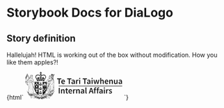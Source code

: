 

# Storybook Docs for DiaLogo

<Meta title="govtnz-import/DiaLogo" />

## Story definition

Hallelujah! HTML is working out of the box without modification.
How you like them apples?!

<Preview>
  <Story name="DiaLogo" height="100px">
    {html`
      <svg
        class="g-dia-logo example"
        focusable="false"
        height="64"
        role="img"
        width="223"
        xmlns="http://www.w3.org/2000/svg"
      >
        <title>Te Tari Taiwhenua Department of Internal Affairs</title>
        <path
          d="M23.6 12.6c.3 0 .5-.2.7-.3l.1.7c-.5-.2-1 .2-1 .6 0 .4.2.5.3.7l.3.1c.4 0 .6-.2.8-.4v.2c0 .1-.3.1-.3.3.2.5.5 1 .6 1.6-.3.3-.1 1 .5.9l.8 1.9-.5 1.3c.4.3 1 .4 1.5.7v.3a27.4 27.4 0 019-1.4c2.6.2 4.8.7 6.8 1.4l.1-.2.8-.3.7-.4-.5-1.3v-.2l.9-1.7c.4 0 .6-.1.6-.5l-.2-.4.7-1.6-.4-.3.1-.2c.1.3.4.4.7.5.8 0 .9-1.3.2-1.5h-.6l.2-.6.5.2c.5 0 .7-.2.8-.6 0-.7-.7-1-1.2-.6v-.7c.4.3 1 0 1-.6 0-.5-.2-.8-.8-.8-.3.1-.4.3-.5.5l-.3-.6c.9.2 1.2-1 .5-1.4a2 2 0 00-.5 0c-.3 0-.5.3-.6.7L45 8c.4-.1.6-.3.6-.7 0-.7-.8-1-1.2-.5a1 1 0 00-.1.8l-.8-.2.3-.2c.2-.5 0-1.1-.5-1.2-.5 0-.7.3-.8.6 0 .4.1.6.2.7h-.8c.3-.5.1-1.1-.4-1.2-.5 0-.7.3-.8.6 0 .4.1.6.2.7l-.7.2c.3-.6 0-1.2-.7-1.2-.4.1-.7.6-.5 1.2l.4.3-.9.3c0-.2.2-.5 0-.8 0-.1-.2-.3-.4-.3-.5-.1-.8.2-.9.6 0 .4.3.6.5.8l-.6.1c-.2-.4 0-.8-.1-1.2l-.2-.2c.3-.3.5-.7.5-1.2 0-.9-.4-1.3-.9-1.6h.3l-.2-.4c-.2-.3-.5-.8-.4-1.3l.8.2.8.5V1.1c-.2 0-.3.2-.4.3l-.5.3-.8.1.2-.8.8-1h-2.5-.4l.2.3c.4.4.8.8.8 1.5-.5 0-.9-.2-1.2-.3l-.4-.4v2.4c.4-.3.9-.8 1.6-.7 0 .4-.2.6-.3.9l-.2.4-.3.3h.3c-.4.4-.8.8-.8 1.5s.2 1 .5 1.4c-.4.2-.1 1-.3 1.4a2 2 0 01-.7-.2c.4-.1.7-.6.4-1-.3-.6-1.2-.4-1.3.1l.1.7-.9-.3.5-.5c0-.3 0-.7-.2-.9-.4-.2-1 0-1.1.3-.1.2 0 .6 0 .8l-.6-.3c.1-.2.3-.6.1-1l-.2-.1-.3-.2c-.7 0-1 .7-.7 1.2a7 7 0 01-.7 0l.2-.6c0-.4-.3-.7-.8-.7-.4 0-.7.6-.5 1 0 .2.2.3.3.4l-.8.2c.2-.5 0-1.1-.7-1-.4 0-.7.3-.6.8 0 .3.3.5.6.6l-.6.5c0-.4-.2-.6-.5-.8-.6 0-.8.2-1 .5 0 .7.4 1 1 1 0 .2-.2.4-.3.5-.2-.2-.4-.4-.9-.4-.3.1-.5.4-.5.8s.3.7.8.6h.3v.6c-.5-.3-1.1-.1-1.3.3 0 .6.2.9.6 1zm4 7.9l-1.2-.5.5-1.1c.4 0 .8.2 1.1.4 0 .4-.2.8-.4 1.2zm2.7-1c-.2-.4-.3-.9-.3-1.4l2-.4.3 1.4c-.7.2-1.4.4-2 .4zm5-.4l-.6-.5c-.2-.1-.5-.2-.7-.5l1.3-.9 1.4 1-1.3.9zM35 9.9V9c-.2-.2-.1-.8.1-1l-.2-.6c.2-.6 1.4-.5 1.2.3l-.2.3c.2.3.3.7 0 1 .2.3.3.7 0 1 .2.2.3.5 0 .8l.2.3c0 .5-.4.8-.8.7-.4 0-.5-.7-.3-1-.2-.2-.1-.7 0-.9zm.1 4.8c-.1-.2 0-.6.3-.6.3-.1.4 0 .5.3 0 .5-.5.6-.8.3zm5.4 5l-2-.6.4-1.4 2 .5c0 .5-.3 1-.4 1.4zm2.7.9c-.2-.4-.4-.7-.4-1.2.4-.2.7-.4 1.1-.4l.5 1-1.2.6zm-6-8.7l-.2-.1V9.4c.8-.3 1.6-.4 2.2-.7.7-.3 1.4-.6 2.3-.7h.8c.7 0 1.5.2 2.2.5.9.5 1.5 1.4 1.6 2.7 0 1.2-.2 2-.6 2.9l-.6-.2c.2.5.4 1 .4 1.7l-.1.4c-.5-.2-.8-.6-1-1l-.1-.3c-.3.1-.3.5-.5.8-.1.5-.5.9-.6 1.3.4-.1 1.3-.2 1.8 0-.4.8-1.3 1.4-2.5 1.1-.6-.2-1.1-.5-1.2-1.2.3 0 .5-.6 0-.7.1-.3.6-.8 1-.4-.1.3-.5.7-.2 1 .4-.4 1.1-.6 1.4-1.2.3-.8 0-1.7-1-1.5l-.4.2.2-1.3c0-.6 0-1.1-.4-1.5l-.4.2c-.5.6-1 1.2-1 2.2-.2 0-.2-.3-.3-.4-.3-.3-1-.2-1.3.1l-.3.7c0 .9.5 1.2.7 1.9.4-.1.3-.6.4-1 .1-.1.3 0 .5.1v.7c-.4-.2-.5.4-.2.5-.4.7-1.6 1.1-2.6.8-.7-.4-1-1.1-1.1-2 .8 0 1.3.4 1.8.8l.1-2.8c-.2 0-.3.3-.5.3l-.6.4c-.2 0-.5.2-.9.1 0-.9.7-1.5 1.2-2zM36 5.6l.6.1c.1 0 .4 0 .4.3-.4 0-1 0-1.2-.2V4.5h.2v1.1zm0-3.4l-.1.3c-.2.3-.7.2-.7-.2s.6-.5.7-.1zm-2 3.7c.1-.3.7-.2 1-.3.2-.3 0-.8.1-1.1 0-.1.2 0 .2 0v1.3l-.8.1c-.2 0-.4.1-.4 0zm-8.6 3.6c.6-1.1 1.9-1.6 3.6-1.6l1.5.2c1 .5 2.2 1 3.5 1.2v2.5h-.2c.5.6 1.1 1.1 1.2 2.1-.9 0-1.4-.4-2-.8v2.8c.5-.4 1-.9 2-.9 0 .4-.2.8-.4 1-.1.4-.4.7-.6.9-.3.2-.7.3-1.2.3-.7-.1-1.3-.3-1.7-.9 0 0 .2-.1.2-.3 0-.2-.2-.3-.4-.3 0-.3.1-1 .6-.7 0 .3 0 .8.3 1l.2-.5c.3-.4.6-.7.6-1.3-.1-.6-.4-1-.8-1.1h-.6l-.5.5c0-.5-.2-1-.5-1.4-.2-.4-.4-.8-.9-1-.2.1-.2.4-.3.7l-.1.9c0 .4 0 .8.2 1.2-.6-.5-1.7 0-1.6.9l.1.4c.3.7 1 .9 1.5 1.3V16c0-.2-.3-.4 0-.7.4-.1.6.3.7.6-.4 0-.3.6 0 .6-.1 1-.8 1.3-1.8 1.3-.9 0-1.5-.5-1.8-1.2.5-.2 1.3-.1 1.7 0l-.3-.8c-.3-.4-.4-1-.7-1.3l-.2.5c-.3.3-.6.6-1 .7v-.6l.2-1 .2-.4-.6.2c-.4-.6-.5-1.5-.6-2.4 0-.9.2-1.5.5-2.1z"
          fill="currentColor"
        ></path>
        <path
          d="M66.8 43.7v.3h-.2c0 .1.1.3 0 .4h-.1v.2h-.2v.3H66v.3H66v.3h-.2v.3l-.2-.1c0 .1.2.3.1.4-.1 0-.2-.2-.3-.1l.1.3v.1l-.4-.1c0 .1 0 .3.2.4l-.1.2c-.2 0-.2-.3-.5-.3 0 .2.1.5.3.6l-.1.1c-.2 0-.3-.4-.5-.4l.1.6.2.1-.2.1c-.2-.1-.2-.4-.5-.5l.1.7.2.1c0 .1 0 .2-.2.2-.2-.2-.2-.6-.5-.7l.2.9h.1l-.1.3-.2-.2-.1-.3c-.2-.1-.1-.4-.4-.5l.1 1 .3.3-.2.2-.2-.1v-.2c0-.2-.2-.3-.3-.5 0-.1 0-.3-.2-.3v1h.1v.2l.3.2-.3.3-.2-.2v-.1-.2l-.1-.2-.4-.8V49.8c0 .2.2.2.3.3 0 .2-.2.3-.3.3l-.2-.2s.1-.1 0-.2v-.3-.1-.1l-.1-.1v-.1c-.1-.3-.1-.7-.3-1-.2.3 0 .7-.2 1 .1.2 0 .3 0 .4l.1.3-.1.1.1.3h-.1c0 .3.2.3.3.4l-.4.3v-.3h-.2l.1-.4h-.2l.1-.4h-.2v-.3-.2-.2l-.1-.3-.2-.5-.1-.2c-.2.3 0 .7-.1 1v.8c-.7-.9 0-2 .1-3l1.6-1-1.2-.3-1 1.6-1.4-.2-1 1.4c-.4 0-.7-.3-1-.4v.9h.3l-.1.9v.9l-.1.1c0 .2.2.2.1.3h-.2c0 .4.3.5.3.6h-.3c0 .3.2.5.3.7h-.3c0 .3.4.4.6.7-.4.1-.7.3-1.1.3 0-.1.4-.3.4-.6h-.4c.1-.2.3-.3.3-.6h-.4c.1-.2.3-.4.2-.6h-.2l.2-.4c-.1-.1-.2 0-.2-.2V51v-.1-.3h-.1v-.2l-.1-.4c0-.2 0-.6-.2-.7h-.1v1H55v.3.3H55l.1.4c-.3 0 0 .4 0 .5h-.2c0 .3.2.4.3.6h-.3c0 .3.2.5.3.6h-.4c0 .4.4.5.6.8a5 5 0 01-1.3.3c0-.2.4-.3.4-.6-.1-.1-.2 0-.4 0 .1-.2.3-.3.3-.6H54l.2-.6-.2-.1.1-.4-.2-.1.2-.3h-.2l.5-.7c0-.2 0-.4-.2-.6v-.7-.5c0-.6 0-1.2.3-1.9V47c.4-1 1-2.9.6-4.7h-.2l-.2.1c.3 1.7-.3 3.5-.6 4.4v.2c-.3.7-.3 1.4-.4 2v.4l.1 1 .1.3c0 .2-.2.4-.3.4l-1.2.4c-.4.4-.6 1-1.4 1.1l-.5.5c-.2 0-.5 0-.4-.2.1 0 .4.2.4-.1l-.2-.3.3-.4c-.3 0-.3.6-.6.5 0-.2.3-.3.2-.5-.1 0-.1.2-.3.2 0-.2.3-.2.3-.4H50l.3-.2v-.2l.2-.1 1.4-1.4c.5-.3.5-.6.5-.8l.1-.3c.2-.5-.1-3-.2-3v-.6a21 21 0 00-.2-2v-1.7h-.2s-.2 0-.2-.2c.1-.1.2-.5 0-.6l-.1.8h.2-.2v1.9a31.3 31.3 0 01.3 2.5c.1.6.3 2.5.2 2.7l-.1.4c0 .2 0 .3-.3.5l-1.3 1.2.1-.1-.1-.2v-.1-.2-.1-.2l-.1-.4-.1-.2-.2.1c.1.2-.1.2 0 .4h-.1c0 .2-.1.3 0 .4-.1 0 0 .3 0 .4h-.2l.1.3h-.1l.1.4h-.2c0 .3 0 .4.2.5l-.3.1c0 .3.1.3.2.5h-.4l-1-.1c.1-.2.3-.7-.2-.6 0-.2.3-.3.2-.5h-.2l.2-.4-.2-.1.1-.3-.2-.1.1-.2-.1-.2v-.2-.2c-.1-.1 0-.5-.2-.7-.2.2-.2.4-.2.6-.1 0 0 .3 0 .4v.1l-.1.2v.2c-.1 0 0 .3 0 .4l-.1.1.1.3-.2.1c0 .3.2.4.2.5l-.3.1.2.5-1.3.1c0-.3-.1-.3-.3-.3l.2-.5-.3-.1.2-.4h-.2v-.3-.1-.2l-.2-.2.1-.2h-.1v-.2-.1c0-.2-.1-.2 0-.4-.2 0-.2-.1-.2-.2l-.2.2v.2 1.1c-.2 0 0 .3 0 .4H45l.1.4-.2.2c0 .2.2.3.3.4l-.3.1.1.4a5 5 0 01-1.1.3v-.3h-.4c0-.2.3-.3.2-.5h-.2v-.4l-.1-.1c0-.2 0-.3-.2-.4a.2.2 0 000-.3c1.8-1.5 3.3-3.3 4.4-5.4l.5-1.2.6-1.1.6-1.1 1.3-2.6.8-1.8v3.5s-.1.2 0 .2c.2-1.1 0-2.5 0-3.8l.4-.6v1.5c0 .3-.2.6 0 .8.3-.2 0-.7.2-1v-1.7l.2-.5V35.8l.8-1.4c0 2.4 0 5-.2 7.3.2-.3.1-.9.2-1.3v-.8-.2-.7V37v-2.5-.3l.4-.8V35c.3 0 .2-.2.2-.4v-1.3c.3 0 .2-.3.4-.3-.3 2.2 0 4.8-.2 7.3v1.7c.2-1 .1-2 .2-3.1v-4.6-.1l.4-1c.1-.4.4-.7.3-1-.2 0-.2.2-.3.4l-.4.9v-1l.4-.9s.3-.2.2-.3l2-4.5c.4 0 .8 0 .8-.4.2 0 .4-.3.4-.6a.5.5 0 000-.7c.3-.2.2-.6 0-.7 0-.5.4-1 .6-1.6l.4-.8c.2-.2.2-.6.5-.7 0 .1 0 .3.2.3h.1c0-.4-.2-1 0-1.2l.1 1h.2v-1.6c.2-.3.2-.7.5-1 0 .7.4 1.3.3 2v.1c.3 0 .3-.3.3-.6l-.4-2 .4-.6.5 2.7h.1l.1-.3c0-.8-.3-1.5-.5-2.2v-.5-.2l.1-.2c.8.5.5 2 1 3v-1c-.2-1-.2-1.8-.7-2.3l.3-.2c.7.5.9 1.4 1.1 2.2.2.1.1.5.4.4l-.2-.6c0-.2 0-.4-.2-.6-.1-.7-.4-1.2-.8-1.6-.1 0-.2 0-.2-.2 0-.1 0-.2.2-.3l.5.5.1.1.3.4c.4.3.6.7.8 1.1.2.2 0 .7.3.8l.1-.1c0-1.2-.9-1.8-1.4-2.5l.8.5.4.6.1.2.2.5.1.9c-.2.3.2.6.2 1 0 0-.1.3 0 .4.2-.1.2-.4.1-.7l.1.1.2.7-.1 1-.2.7v.5c.2 0 .1-.2.1-.3l.1-.5v.5l.2 1.8a21.7 21.7 0 00-.2 2.5l-.1 3.2a53.1 53.1 0 00.6 8.3V41s0 .2-.2.2v-1H65c0 .4-.1.9-.4 1.2v.1l-1.7.8-1.7.7-1.5.9-1.5.9.1-1.3.1-.6-.1-.5c-.1 0-.2.1-.1.2-.2.5-.5.8-.6 1.4v.7c0 .1 0 .3.2.2.1-.1 0-.5 0-.8 0-.3.2-.7.4-1l-.2 1.7h.1c-.5.3-1 .7-1.7.8l.2-.4c0-.2.2-.3.1-.4-.2 0-.2.2-.3.3l-.3.7-.2.5c-.1.1-.2.3 0 .3s.1-.4.3-.4v.3l.3.1 1.1-1.4 1.3.2c.4-.4.7-1 1-1.6l1.3.4.5-.8.5-.7 1.5.5c.4-.5.5-1 .8-1.5l1.2.5v-1.6h.2v-.1h.1v-.8-1.5-.3-.5-.1l-.1-.8-.2-1.3-.2-.6h.1c.2 0 0-.4 0-.6l-.1-.3v-.1-.9a20.8 20.8 0 01-.1-1c.1 0 0 .4.2.3 0-.5 0-1-.3-1.5a113.1 113.1 0 010-1.6c0-.5.3-1.2.1-1.7v-.8a52.4 52.4 0 01.4-2.1l-.1-.7v-.1l-.2-1.5v-1.7h.1V20c0-.2 0-.3-.2-.4l-.2-.6a4.8 4.8 0 01-.4-1.5l.1-.1a3 3 0 00-.4-.9l-.4-.4-.2-.2-.3-.2h.4c.4.3.8.5 1 .8l.2.2.1-.1c-.4-1-1.5-1.3-2.8-1.4h-.2l.1-.3v.3l.6-.6c.4.6.8.6.8.6h.3V15c0-.3.2-1.3.4-1.5.2-.2.2-.6.3-1 0-.4-.2-.7-.4-.9l-.2-.3.5-1c.1 0 .5-.2.5-.4v-.2l.1-.7h.2V9c.2-.2.1-.3 0-.5a7 7 0 001.2-2.3L66.6 5h-.2c0-.1-.1-.1-.2 0-1 .1-1.6 1.6-1.9 2.5a3.4 3.4 0 01-.2.4l-.2-.3-.3.8h.1l-.2.2c-.2.1-.3.4-.3.5l-.2.3v.5l-.4 1a3 3 0 00-1 .4v-.7l-.1-.8c.4-.1.6-.4.8-.7V8l1.4-1.3c.7-.6.4-1 .2-1.3-.3-.4-.8-.3-1-.2h-.1l-1.4 1.6.6-1.1c.2-.7 0-1-.6-1.2h-.5c-.4.2-.6.8-.6 1l-.7 2c-.5-.1-2.2-.5-4 1 0 .1-.2.5 0 .8l-.3.4c-.2.2-.5.6-.3 1-.4.5-.8 1-.7 1.4 0 .2.1.3.2.3v.3l.1.7v.6c.2.3.5.6 1.6.5l.1.5v.3l-.5.2a40.9 40.9 0 01-1.6.6c-.5 0-1.1 0-1.5.2-.6.3-1.1.8-1.8 2.1l-1 1.4a18.9 18.9 0 00-1.3 2c-.2.2-.6.7-.5 1.4h-13a60.2 60.2 0 00-6.9 0L28 23c-.6-.4-1.5-.6-2.2-.8h-.6s-1 .3-2.1.1c-1.4-.2-2.8-.2-3.2-.1V22a9 9 0 01-1-2.8 3 3 0 00-.3-.5v-.6l-.9-1.4c-.6-1.1-1.2-1.4-1.3-1.4l-1.6-.7.2-.7c.3 0 .7.2 1 0 .3-.3.3-.7.3-.8l.2-.3v-.4-.3c.3 0 .4-.1.5-.3v-.3l-.3-.6v-.2c.3-.4.2-1 .1-1.4.2-.1.3-.3.3-.5.1-.4 0-.6-.1-.8-.2-.2-.5-.2-.8-.2-.4-.3-.9-.3-1.3-.2h-.2c-1.1-.6-1.7-.4-1.9-.3-.2 0-1 .3-1.3 1.5-.3.2-1.1 1.1-.7 3.4-.4.3-.5.8-.4 1.2.1.3.5.7 1 .5l.3-.2-.2.3-1.8.6-4.5-9.3.1-.4-.2-.4h-.7c-.7.2-.8.8-.8.8 0 .3.2.5.5.6L3.2 7A21 21 0 000 13.5c0 .8.2 1.5.6 2l1 1.7h.1v.2l-.1.6-.2.7-1 3.8c-.1 1.6 0 2 .9 3.2l2.2 2.5c.4.5.8.9.9 1.5.1.7.5 1.3.8 1.4.3.2.7 0 1-.4l.1-.6.2-.6v-.2c0-.2 0-.3-.2-.5a2.7 2.7 0 01-.7-.8l-.2-.6c0-.4.4-2.5.8-3.5.5 0 1.9-.2 3.2-.8.2.6.5 1.2 1 1.6v.2l-1.1 2.5c-.3.6-1 2.4-1.1 4.9a266 266 0 000 4.8l-.3 1.3-.3 1.4V47l.1 1.3-.2.3v.2h-.2s-.2 0-.1-.2l.2-.2.1-1c-.2.1-.2.5-.5.7l-.1.3c0-.1-.2-.1-.2-.3H7l.2-1c-.3.2-.4.6-.6.8l-.1-.2c.2-.1.3-.6.3-.8-.3 0-.3.4-.6.5v-.2l.2-.6c-.2 0-.3.3-.5.4l-.1-.2c.1 0 .3-.4.2-.5l-.4.2-.1-.2c.2 0 .1-.2.2-.4l-.4.2V46v-.4s-.2.2-.3 0l.2-.2h-.3v-.3h-.2l.1-.2h-.2v-.3h-.2v-.3l-.2-.1V44H4v-.3l-.2-.1v-.2l-.4-.2s.2.2.1.4h.2v.3l.2.1v.2l.2.1v.2l.1.1v.2s.2 0 .2.2c0 0-.1 0 0 .2h.1v.3h.2c0 .1-.2 0-.1.2l.3.1-.3.2c.1.2.5 0 .5.2l-.3.3h.5v.2c0 .1-.3.1-.3.3h.6c0 .3-.4.3-.4.5l.7-.1v.1c0 .2-.5.2-.6.4h.9l.2.1c-.3.2-.7.2-.9.4h1v-.1l.2.1c-.3.3-.7.3-1 .6h1.1c.1 0 0-.2.2-.2l.3.3h-.4l-.9.5c.3.2.8 0 1 0H7.4l.2-.2c.1 0 .2 0 .3.2l-.2.3h-.2l-.2.2H7l-.4.3-.3.2c.3 0 .7 0 1-.2h.2l.3-.2c0 .2.1.2.2.3v.2h-.2l-.1.1-.4.2c-.2.1-.3.3-.5.3 0 .1-.3.1-.2.3l.9-.2h.1c.2 0 .2-.2.2-.2h.5l.2-.2.1.1.2-.5.5.4h-.3v.3h-.3v.2h-.4v.2h-.2v.2h-.3v.1h-.2l-.8.7 1-.3h.2l.2-.2h.1l.2-.1s0 .1.1 0c.2 0 .2-.1.3-.2l.1.1c.2 0 .2-.2.3-.2l.2.1c.2-.1.2-.3.2-.6l.2.1c-.2.2-.4.8-.2 1-.2 0-.4 0-.5.2 0 0 .1.1 0 .1l-.3.1v.2h-.2v.2h-.2c0 .2-.1.2-.2.2-.1.4-.6.4-.7.8l.4-.1.3-.2h.3v-.2H9l.1-.1h.2l.1-.2h.2l.2-.2h.2l.2-.3c.1 0 0 .2.2.2.1 0 0-.2.2-.2.2.1.5.1.6.3-.2 0-.5 0-.6.2l.1.1c-.1.1-.3 0-.4.2v.1l-.2.1v.2h-.2v.2c-.3 0-.2.2-.4.2v.1c-.2.1-.4.3-.5.6.3 0 .5-.2.7-.4h.2c.1-.2.2-.2.3-.2l.1-.2h.2l.2-.2s0 .1.2 0l.1-.2h.2c.2 0 .2-.3.3-.4 0 0 0 .2.2.2s.2-.3.3-.5c0 .1 0 .2.2.2.2-.1.1-.5.2-.8l.8.4-.6.1c0 .2.2.2.3.3-.3 0-.6 0-.7.2 0 .1.2.1.2.3-.2 0-.5 0-.5.2v.2h-.3v.3s-.2 0-.3.2v.1l-.2.1v.1l-.1.2-.2.2-.4.5v.2c.3 0 .4-.3.6-.3v-.2h.3l.3-.3.1-.2h.2l.1-.3.2.1.2-.4.2.2.2-.6c.1 0 .1.2.3.2.2 0 .1-.4.2-.6l.3.3v-.9c.3 0 .4 0 .6.2l.5.1c-.2.1-.6 0-.6.3l.2.2c-.2 0-.5 0-.5.3l.2.2c-.2.1-.5 0-.6.3l.2.2c-.2 0-.4 0-.4.2v.2s-.2 0-.2.2v.2h-.2v.2h-.1v.3c-.1 0-.2 0-.1.2-.2 0-.3.3-.4.5v.1c.2 0 .2-.1.3-.2.2 0 .3-.1.3-.3l.2-.1h.1l.1-.2h.1V56h.3v-.3h.3l.1-.4.3.2-2.1 3c-.2.6 0 1 .2 1.4.4.5 1 .9 1.8 1h.4c.3 0 .5-.2.7-.3l.7-1s0-.3.2-.3c1 .7 2 1.5 3.6 1.7.7 0 1-.4 1.3-.8v-1.5c.3 0 .2-.4.2-.6.1 0 .2.1.4 0v-.6s.1.2.3.2c.2-.2 0-.8 0-1l.4.3c.2 0 .2-.3.2-.5h.5v.1c0 .2.2.1.3.2-.2.2-.6.3-.7.6l.3.2c-.2.1-.5.1-.5.4l.2.2c-.2 0-.5 0-.5.3l.2.2c-.2 0-.3 0-.4.2l.1.2-.2.1v.2l-.1.2v.2c-.2 0-.1.2-.3.3v.1l-.1.4v.2h.2c0-.3.2-.2.2-.4h.1v-.2c.3 0 .2-.2.2-.3h.2v-.2h.2l.1-.3h.2V59l.2.1c.3 0 .1-.4.2-.5h.2c.2 0 0-.4.1-.6l.3.2c.3-.2.2-.6.2-1 .2.1.2.3.4.3.2-.1.1-.5.2-.8l.3.2v.3l.3.2c-.3 0-.6.2-.8.5l.3.2c-.2 0-.5.1-.6.3 0 .2.2.2.2.3-.2 0-.4 0-.5.2l.2.2c-.1.1-.3 0-.4.2l.1.2c-.2 0-.3.2-.2.4l-.2.1v.2H23c0 .3-.2.2 0 .4-.2 0-.1.2-.3.3v.3l.3-.1c0-.2.2-.2.2-.3h.1v-.2h.2v-.2h.2V60h.2l.2-.3h.1l.1-.4.2.2h.1V59l.3.1c.3 0 .1-.4.2-.6.1 0 .1.2.3.2.2-.2.2-.6.2-1l.4.4c.3-.1.2-.7.2-1l.4.4.2-.2.3.1-.5.4c0 .2.2.2.3.3-.2.1-.6.1-.7.4l.3.2c-.2.2-.5.1-.5.4l.2.2c-.2 0-.4 0-.5.2l.2.2-.3.2v.2l-.1.1v.2l-.2.1v.2c-.1 0 0 .2-.2.3l-.2.4v.2h.2c0-.2.2-.2.3-.4.1-.1.3-.1.3-.4h.1v-.2h.3v-.3h.2V60h.3c.1 0 0-.4 0-.4h.3c.2 0 .1-.4.1-.5l.3.1c.3 0 0-.6.2-.8 0 0 .1.2.3.2.3 0 .1-.5.2-.8l.3.2h.2l.3.1c-.2.2-.6.1-.7.4 0 .2.2.1.3.2-.3.1-.6.1-.7.4l.2.2c-.2 0-.4 0-.4.2v.3s-.3 0-.3.2v.1l-.2.2v.1l-.2.1c0 .1.1.1 0 .2v.3h-.2l-.3.6v.1h.2l.2-.2h.1l.2-.4h.1l.1-.1h.2v-.3h.2l.1-.3s0 .1.2 0l.1-.3h.2c.2 0 .1-.3.2-.4l.3.1.2-.7s0 .2.2.2c.3 0 .2-.5.3-.7l.3.3.1-.1c.1 0 .2 0 .3.2-.3 0-.6 0-.7.3l.3.2c-.2 0-.6 0-.6.3l.1.2-.4.1v.3h-.2v.3h-.2v.2h-.2v.3l-.2.2c-.1.3-.4.3-.4.7.3 0 .3-.2.5-.2 0-.2.2-.2.2-.3.1 0 .2 0 .2-.2h.1l.1-.2h.2V61h.3v-.3h.3l.1-.4c.4.4.4-.2.5-.5l.2.3c.3-.1.2-.4.3-.7l.2.3.2-.1.2.2c-.2 0-.5 0-.5.3l.1.2c-.2 0-.5 0-.5.2v.2H30v.3h-.2v.3h-.2v.2h-.2v.2l-.6.7v.1c.3 0 .5-.2.7-.4.1 0 .1-.2.3-.1v-.2h.2l.1-.2h.2l.1-.3.2.1c.1 0 0-.3.2-.3h.2l.2-.5c.1 0 .1.2.3.2.2 0 .1-.4.2-.5 0 .2.4.1.5.4l-.5.1v.3l-.4.1v.2H31v.3h-.3v.2h-.1l-.2.2v.2c-.3.2-.6.3-.7.7.4 0 .6-.4 1-.5.1-.1.1 0 .2 0l.1-.3h.2l.1-.2.2.1.2-.3.1.1c.2-.1.2-.3.3-.4l.2.1c.2 0 .2-.3.3-.4l.4.4-.5.1.1.2s-.2 0-.3.2v.2H32v.2h-.3v.2c-.3.4-.6.6-.7 1 .3 0 .4-.4.8-.4V63h.1l.1-.1h.1l.2-.2h.1l.1-.2h.2l.2-.3h.2c.1 0 0-.2.2-.3l.2.1v-.4c.3.1.3.4.4.6l.2-.6-.2-.5c.2 0 .5 0 .6-.3h-.1c0-.2.3-.2.3-.4v-.1l.2-.2V60H35.3v.2l.3.2-.1.2.3.2-.1.2c0 .2.4.1.6.2l-.2.5c0 .3 0 .6.2.7.1-.3 0-.6.3-.7l.1.4.2-.1c0 .2 0 .4.2.4l.2-.1c0 .1 0 .3.2.4 0 0 0-.1.1 0l.2.2h.1v.2h.4l.1.2c.3 0 .4.4.7.4 0-.3-.3-.4-.4-.7h-.1v-.2h-.2v-.2h-.2v-.2l-.2-.1V62l-.4-.2.1-.1c0-.2-.3-.1-.4-.2l.4-.4c0 .2.1.4.3.5 0 0 0-.2.2-.2 0 .1 0 .4.3.4h.1s0 .2.2.2h.2c0 .1 0 .3.3.2v.2h.2c.5.1.6.5 1 .5 0-.2-.3-.4-.4-.5 0-.2-.2-.2-.2-.3h-.1V62h-.3v-.2h-.2v-.2l-.3-.1v-.2c0-.2-.2-.2-.4-.2 0 0 .1 0 0-.2 0-.2-.3-.1-.5-.2l.4-.2s0-.2.2-.2c0 .3 0 .5.2.6l.2-.2c.1.2 0 .5.3.5 0 0 .1-.1.2 0l.1.3h.2l.1.2h.2l.1.2h.1l.1.2c.2 0 .2.2.4.1 0 .2.3.3.5.4.2-.2 0-.2 0-.4-.2 0-.2-.2-.3-.2l-.2-.2v-.1l-.2-.1v-.1l-.2-.1v-.2l-.3-.1.1-.2-.4-.2c.1 0 .2 0 .1-.2l-.5-.2s.2 0 .2-.2c-.1-.2-.4-.2-.6-.2l.3-.2h.1l.3-.2c0 .3 0 .6.2.7l.2-.3c0 .3 0 .6.3.7 0 0 0-.2.2-.2l.1.5.2-.1c0 .1 0 .3.2.3h.2v.3h.2v.1h.2c0 .1 0 .2.2.2.1.3.4.3.5.5h.2c0-.2 0-.3-.2-.4 0-.1 0-.3-.2-.3l-.2-.4h-.2v-.2l-.2-.1v-.2l-.3-.1c.3-.2 0-.4-.3-.4l.2-.2c-.1-.3-.4-.3-.7-.3.2 0 .3-.1.3-.3 0-.2-.4-.2-.6-.3.1 0 .2-.2.4 0l.3-.3c0 .2 0 .7.2.7s.2-.2.3-.2c0 .3 0 .6.2.7l.3-.1.1.5c.1 0 .2-.1.2 0l.1.3h.2l.1.3h.2v.2h.2v.1h.2c0 .3.2.2.2.4.2 0 .2.3.5.3v-.2c-.2-.2-.1-.5-.4-.6 0-.2-.2-.2-.1-.4l-.2-.2v-.1l-.3-.2.1-.1c0-.2-.2-.2-.3-.2v-.2c0-.2-.2-.2-.3-.3l.1-.2c0-.3-.4-.2-.6-.4.1 0 .2 0 .3-.2-.1-.3-.5-.2-.7-.4l.3-.1h.1l.4-.2.1.8.4-.2c0 .3 0 .7.2.8l.3-.1v.6h.3v.4h.3v.3h.2v.3h.2l.1.2h.2l.1.4c.2 0 .3.2.4.3h.1v-.2c-.1-.2 0-.5-.3-.7v-.2h-.2v-.2l-.1-.2V60s-.2 0-.3-.2l.2-.1c0-.2-.3-.2-.4-.3l.2-.2c-.1-.2-.3-.3-.5-.3l.2-.2c0-.3-.4-.4-.7-.5.2 0 .4 0 .4-.2 0-.4-.5-.4-.7-.5l.5-.2s0 .3.2.3.2-.2.4-.4c0 .3-.1.9.2 1 .2 0 .2-.3.3-.3 0 .3 0 .8.3 1l.3-.3c0 .3-.1.6.1.7l.3-.1.1.5h.2l.1.3h.2l.1.3h.2v.2h.2v.2l.2.1v.2h.2c0 .1.2 0 .2.3h.2v-.2c-.1 0 0-.2-.2-.3v-.2l-.1-.2-.2-.1V60L47 60v-.2s-.2 0-.2-.2v-.1l-.3-.2.1-.2c0-.2-.3-.2-.4-.3l.2-.2c0-.3-.4-.2-.6-.4.1 0 .2 0 .3-.2-.1-.3-.6-.3-.8-.5.1 0 .4 0 .4-.3l-.1-.1c.1-.1.2-.3.4-.3v.9c.3 0 .3-.2.5-.3 0 .3-.1.8.1 1l.4-.2v.6h.3l.1.5h.2l.1.4s.1-.1.2 0c0 .2 0 .3.2.2v.3h.2v.2l.2.1v.1h.1c0 .3.2.3.2.4h.3v-.3l.2.2.2.2.3.1H51l1.6-.7 1.3-.8c.4.7.7 1.5 1.7 1.6 1.3-.2 2.1-.7 2.4-1.8v-.3c-.8-1.5-1.8-2.7-2.6-4l-.7-.4v-.2l-.7-.2 1.4-.4c0 .3-.2.8 0 1 .2 0 .2-.2.3-.3 0 .3 0 .6.2.7l.2-.2c0 .4.1.8.4.5 0 .2 0 .4.2.4h.2c0 .2 0 .4.2.3v.2h.2l.1.2h.2l.1.2v.2c.3 0 .4.3.6.3v-.1c-.1-.2-.1-.5-.3-.6a.2.2 0 00-.1-.2l-.2-.3-.2-.2V56s-.2 0-.2-.2v-.1c0-.2-.2-.1-.3-.2l.1-.2c0-.3-.3-.2-.5-.3l.2-.2c0-.3-.4-.2-.6-.4l.3-.1c0-.3-.5-.2-.6-.3.3-.1.7-.4 1-.3 0 .2-.1.7 0 .8.2 0 .2-.1.3-.2.1.2 0 .5.3.6l.2-.2c0 .2.1.4.3.5.1 0 .1-.1.2 0 0 0 0 .2.2.3 0 0 0-.1.1 0 0 0 0 .2.2.2h.2v.2h.2v.2h.2l.2.1c0 .3.4.3.5.5h.2v-.2l-.5-.5-.1-.2v-.1c-.2 0-.2-.1-.2-.2l-.2-.1V55l-.3-.1c.2-.2-.1-.3-.3-.4v-.1c0-.3-.3-.2-.5-.3 0 0 .2 0 .2-.2 0-.3-.4-.2-.6-.3.1 0 .3 0 .2-.2 0-.2-.3-.1-.5-.2l.8-.3c0 .3 0 .7.2.8.1 0 0-.2.2-.2 0 .2.1.4.3.5.1 0 0-.2.2-.2 0 .2 0 .4.3.5l.2-.1.1.3.2-.1c0 .1 0 .2.2.3h.1l.1.1h.2v.1c.5.1.6.5 1 .5 0-.4-.5-.5-.6-.9h-.2v-.2h-.2v-.2h-.3V54l-.3-.1v-.3l-.5-.1.2-.2c0-.2-.4-.1-.6-.2.2 0 .3 0 .4-.2.2 0 .2.2.3.2.1 0 0-.2.2-.2 0 .2 0 .4.3.5.1 0 0-.2.2-.2 0 .1 0 .4.3.4l.1-.1.2.3h.2l.1.1h.2v.2h.2c.4 0 .7.5 1 .4 0-.2-.2-.4-.4-.5L62 54v-.1l-.2-.2h-.2v-.2h-.3v-.2l-.3-.1v-.2c0-.1-.3 0-.4-.2v-.2l-.3-.1v-.7h.3c0 .2 0 .5.2.5l.2-.1c0 .1.1.3.3.3v-.2c.2.1.2.3.4.3h.1l.2.1h.1l.2.1h.2c.3.1.6.3 1 .3-.1-.2-.3-.3-.5-.3 0-.2-.2-.2-.3-.4h-.2v-.1h-.2V52H62v-.2h-.4v-.2h-.4s.1-.2 0-.2c0-.1-.1 0-.2 0 .2-.2.3-.4.5-.4.1.1 0 .4.2.4h.2l.1.1h.2s.1.2.3 0v.2H63l1 .2c-.2-.3-.6-.3-.8-.6l-.2-.1h-.2V51h-.3v-.2h-.3v-.1-.1l.3-.3c0 .1 0 .3.2.4l.1-.1.2.1h.2l.2.1c.3 0 .5.3.8.2-.1-.3-.5-.4-.7-.6h-.2v-.2h-.3V50h-.3l.4-.3.2.3.2-.1h.2c.4 0 .6.2.9 0l-1-.4-.2-.1.3-.3.1.2h1s0 .1 0 0l-.9-.5.2-.2c.1.3.6.2 1 .1-.2-.2-.6-.1-.8-.4l.2-.1c.1.2.6 0 .8 0 0-.2-.5-.1-.6-.4.2 0 .6.1.8 0l-.5-.4.1-.1h.6c0-.1-.4-.1-.4-.3 0-.3.3 0 .5-.2 0-.1-.2-.1-.2-.3l.4-.1s-.2 0-.2-.2h.3l-.1-.3h.2v-.3h.2l-.1-.3.2-.1V45l.2-.1v-.2l.1-.2v-.1l.2-.2v-.1l.2-.2v-.1l.2-.3c-.2 0-.3.3-.5.2zm-16.4 9H50h.3zm14.7-11.4l-.2.1.2-.6v.5zm-12.5 11h-.3c0-.1.3-.4.1-.5 0-.3.5-.3.8-.4l.3.3h-.2c-.1.3 0 .4.1.5h-.2c-.2.2.2.5.2.6h-.3c0 .3.1.5.3.6H53c0 .4.3.5.5.8l-.7.1c0-.2-.2-.3-.1-.6 0 0-.3 0-.3-.2l.2-.4-.1-.1h-.3c0-.2.3-.3.3-.6zm1 2.2v.4l-.5.1-.3-.2v-.2l.9-.1zm-2.2-1.8l.1.2-.4-.1h.3zm-9.9-7H41l-.2-.2.1-.4 2.4-2.3.4.2.3.4-2.5 2.4zm1.3 7.4l-1 .4c0-.2 0-.5-.3-.4v-.5-.2h-.2V52l1.3-.8h.1v.4l.1.4-.2.2c0 .2.2.3.3.4 0 0-.2 0-.2.2v.3zm-3 .6l-.2-.3c0-.3-.1-.4-.2-.5a7 7 0 011.3-.6l.1.1v.5c0 .1 0 .2.2.2l-.2.2c0 .2.2.3.3.4L40 54l-.2-.2v-.2zm1-13.7s-.1 0 0-.2c.3-.5.8-.9 1.2-1.3l1.1 1.1c-.7.7-1.4 1.5-2.2 2.1l-.6-.6c0-.1.3-.2.3-.4s.2-.4.1-.7zm6.2 5c0 .3-.3.4-.6.4h-.1L42 41l.5-.5c.3 0 .3.2.5.3l.3.4.8.7 1.5 1.5 1.3 1.3v.1zm-2.6-3.2l1-1c.3 0 .5.3.6.5l-1 1.1c-.3-.1-.5-.4-.6-.6zm2.2-.2l-1.4-1.4.1-.5 1 .9.8.9a2 2 0 01-.5 0zm1-.2c-.8-.7-1.6-1.4-2.2-2.2l.6-.6c.5.3.8.7 1.1 1 .4.4.8.7 1 1.2l-.6.6zm-.1-1.8l-.5-.5c-.1-.2-.4-.3-.5-.6h.6c.3 0 .4.4.7.6l.6.6-.2.6-.7-.7zm1.8-4.7h-.1c0-.1 0-.3.2-.4-.1-.2 0-.5 0-.8v-8.9l.4.2c.1.1 1 .7 2 .9 0 .5-.5.7-.4 1.3l-.4.5c-.1.2-.4.4-.3.7.2 0 .2-.3.3-.4l.3-.4.5-.8s-.1 0 0 0l.3-.9 1.2.3c0 .4-.3.8-.2 1.2.3 0 .1-.5.3-.6v.4c.3-.2.1-.6.1-1l.7.2.7.2v.1l-.7 1.4-.2-.4c-.2 0-.1.2-.1.3l-.1.4-.2.8-.3.6H53l-.1.6-.3.6-.2.4v.3l-.3.3c0-1 .2-2 .4-3 .1-.3.4-.5.3-.8-.2 0-.2.4-.4.6a3 3 0 00-.2.8v.5l-.2 2.2-.2.3v-.9c0-.2.2-.4 0-.5-.2 0-.1.2-.2.3v1.6l-.2.3c0-1.2 0-2.4.2-3.5 0-.2.2-.2.2-.3l.2-1c.2-.3.4-.5.4-.8-.2 0-.2.2-.3.3l-.2.4c-.4.8-.4 2-.5 3v2.1l-2.2 4V35zM63.1 5.6h.4c.2.3.3.5 0 .8H63c-.5.3-.8.8-1.3 1.2l1.2-1.4v-.4l.2-.2zm.1 8.4l-.5.4-.1-.1h-.1c-.2 0-.3.2-.3.3-.2-.6-.3-1.4 0-1.9s1.2-.6 1.2-1.4c.2.2.2.4.2.6l-.1.7-.5.7-.3.4c0 .1-.2.3 0 .4l.2-.3c.3-.6.8-1 1-1.7l-.1-.4.2.2v.2c0 1-.3 1.4-.8 1.9zm-1.6-.9l-.1.5v-.3l-.2.1v-.2l.2-.7c0-.4.2-.9.5-1l.7-.3h.4l.1.1c0 .4-.2.5-.3.6-.5.3-1 .7-1.3 1.2zm0 1.2c0-.4 0-.6.2-.9.1.4 0 .8-.2.9zm-1.5.4v-.3h.5l.4-.3v.4c0 .1 0 .3-.2.5a.8.8 0 01-.7-.3zm1.1-1.1v-.1zm-1 .8v-.9l.3-.4.2-.1.4-.6-.2.7-.6.9-.2.4zm3-3.7l.7.4-.1.1c-.2-.1-.5-.3-.8-.3l.1-.2zm1-.2l-.8-.4V10h.5c0 .2.2.3.4.4h-.1zm-.9-.2c.3 0 .6.2.8.4l-.2.2-.1-.1-.6-.3.1-.2zm1 2v.3c0 .3 0 .6-.2.8l-.5 1.4-.3-.5v-.1c.4-.6 1-1 1-1.9zm.5-3.8l-.2.7.2.5v.2c-.8-.1-.2-1 0-1.4-.1 0 0 0 0 0zm0 .9l.1-.2v.2h-.1zm.1-.3V9v.2zm1.3-3c-.2.8-.8 1.7-1 2l-.1-.2 1.2-2.6V6zM65 7.6l-.3.1.1-.3c.2-.6.7-1.8 1.3-2.2L65 7.7zm-.4.4l.4-.1.2.3V8.7c0-.1-.1-.4-.3-.5h-.4.1zm-.4.5v.1zm-.2.2c0 .1 0 .1-.1 0h.1zm.2.1l.3-.3v-.2h.2c-.2.4-.3 1-.8 1h-.3l.1-.2c.2-.1.4-.1.5-.3zm-.3.8l.3-.1.5.5h-.4l-.2-.3h-.4l-.1-.2h.3zm-2.1-2h-.1zm0 0h-.2.1zM61 4.9c.6.2.6.3.5.6l-.1.2c-.2 0-.4 0-.5.2l-.2.7-.4.7L61 6l-.2-.6c0-.2.2-.4.3-.4zm-.6 2.8h.3c.5 0 .8.4.8.9l-.2.3-.2.1c0 .1.2 0 .2 0 .3-.2.4-.5.3-.8h.1s.2.4 0 .7c0-.2.1-.3 0-.4 0 .3 0 .5-.3.6 0 .2-.4 0-.4.2h0-.3c0-.3.2-.3.2-.7l-.2-.3h.3v.3c.3-.5-.5-.5-.8-.4l-.1-.1.6-.1c-.1-.4-.6 0-.8 0v-.2l.5-.1zm.1 1.6c0 .4-.3.7-.5 1-.1 0-.3 0-.4.2l.4-.2.6-.7v.3c-.3.8-.7 1.6-1.6 1.9v-.5c.6-.1 1-.4 1.2-.8-.2 0-.3.2-.4.3l-.7.4c-.1-.1-.2-.4-.4-.4-.4 0-.4.3-.7.3v-.4c.4 0 .9 0 1.3-.2H59l-.3.1c-.6 0-1 0-1-.6l.6.2h.7c-.5-.1-1-.1-1.3-.4l-.1-.5c.9.5 2.6.4 3.2-.3 0-.3 0-.5-.2-.6v-.1c.3 0 .4.2.4.5-.1.4-.5.5-.8.7.2.1.3-.1.5-.2zM59.4 9c-.7 0-1.2-.2-1.7-.3.5-.5 1.7-.3 2.6-.3.2.1.3.2.3.5-.5.8-2.6.9-3.2.1.4-.4 1.2.2 1.8.1.5 0 .9 0 1.1-.4-.3 0-.6.3-1 .3zm.2-1l.3.1c.1 0 .2 0 .3.2-.7 0-1.6-.1-2.2.1.3-.4 1-.5 1.5-.5zm-2.4 1a3 3 0 01-.4.1l-.5-.1c.1-.3.3-.4.6-.6l.7-.3-.9.3a2 2 0 00-.5.6h-.3l.1-.2c1.2-1 2.4-1 3-1-.8.2-1.3.7-1.8 1.2zm-2 4.1H55v-.2h.4c0 .1-.1.2-.3.2zm-1.3 15.6l.1-.4-.1.4zm-4.6 10l3.2-6.2 2.8-5.6v-.2-.1.1l.8.1-2 4.2-4 8.2-1.2 2.5v.2l.4-3.2zm8.6-14c-.1.3-.5.2-.6.5l.3-.1c.5.3-.2.5-.4.7h.4c0 .3-.4.3-.6.4l.2.1-.2.2h-.3l-1.4-.2h.2v.1h-.3v-.1l-.8-.3-2.3-.5c-1-.2-2-.8-2-.8-1-.5-1.4-1-1.5-1.5-.2-.5.2-1 .3-1.2l1.3-2c.5-.4 1-1.3 1-1.3.8-1.4 1.3-1.8 1.7-2 .3-.2.9-.2 1.2-.1h.5a36 36 0 002-.9v.4c.1.2.1.6.4.5l-.2-.3v-.8-.6l-.2-.7c.3 0 .7-.1 1-.3-.2-.1-.4 0-.5.1l-.6.1h-.2c-1 .1-1.2-.2-1.3-.3l.1-.4.1-.2c.2 0 .3-.1.4-.3 0-.3-.4-.3-.6-.4l.1-.2h.2c.2 0 .3-.1.3-.3v-.1l-.2-.3-.3.1c0 .2.3 0 .4.2 0 .2-.1.2-.2.3L55 12h-.2-.1c0-.2 0-.4.6-1.1l.1-.1c.1-.1.1-.3 0-.4 0-.1 0-.3.2-.5l.5-.6v-.2h1.2c-.1.2-.3.1-.4.1-.5.2-1 .4-1.1.9.2 0 .2-.3.4-.4.1-.2.3-.2.5-.3h.7v.6l-.7-.2c-.4 0-.6.1-.8.3.5.2 1 .2 1.2.6.2.4-.1.6-.3.8h.4c.2 0 .4.1.3.3-.1.1-.3 0-.4-.1-.2 0-.4.6 0 .8l-.3.2v.5c0 .2.2.3.3.4.2 0 .5 0 .6-.2-.3 0-.6.1-.8 0-.3-.6.4-1.2.7-.6v.1l-.3-.1c-.5 0-.2.6.1.6.2 0 .4-.2.4-.3l-.4.1-.3-.1c0-.1 0-.2.2-.2l.1.2c.2 0 .3-.1.3-.2l-.2-.4.3-.3c0-.1.2-.5 0-.6 0 .4 0 .6-.3.8H57V12c.3.1.6.1.7-.1 0-.3-.3-.5-.6-.5l.2-.5c-.2-.5-.6-.6-1.1-.7.3-.4.8 0 1.3 0 0 .4.5.4.4 1h.2l.5-.2h.3c.3.4 0 1.1-.4 1.4 0 0 0-.1-.2 0l-.1.1c-.2 0 0-.2 0-.3-.3 0-.3.6 0 .6l-.1.1c0 .8.2 1.8 0 2.5-.2.3-.9.5-.5 1 .5-.1.9-.4 1-.8.2-.8.2-1.8 0-2.6v-.1l-.2-.2.3-.2.3-.6c.3 0 .5-.2.8-.3.4-.4.6-.8.9-1.3-.1.7-.4 1.1-.8 1.5-.2.3-.6.4-1 .5.1.1.3 0 .4 0l.3-.1.5-.4c.3-.4.6-.9.7-1.5a2 2 0 01-.4 1.5l.3-.3A4.4 4.4 0 0061 10c.2.5.1 1.2 0 1.6l.2-.6c0 .4-.1.7-.3 1l-.6.8v.1l-.4.4c-.1 0-.2 0-.3 1.6l.1.1v.7c-.1.1-.3.3-.3.5.2 0 .3-.3.4-.4V15l.9.3-1.3 2.5h-.2s-.2.1-.2.3c-.3 0-.6.2-.6.5 0 .1-.2.1-.4 0-.2.2-.4.4-.7.2-.2.2-.2.5-.7.4l-.4.3a1 1 0 00-.7.1h-.1c-.2 0-.2.2-.3.2l-.6.2c-.5 0-.7.3-1.1.3 0-.4.4-.7.4-1-.2 0-.2.2-.4.3l-.2.5c-.4.3-.7.8-.8 1.4l-1.1.8c-.2 0-.1-.3-.3-.3-.1 0 0 .3 0 .4l.2.1.4.2c.3 0 .5.2.7.3.5.6 1 1 1.9 1.3l.8.2c.5-.1.7-.6 1.2-.6v.2c.3.2.7.2 1 .5l.5-.2.2.2zm.3-11.7h.3c.2.8.1 1.9 0 2.6-.2.3-.5.6-.9.6 0-.3.4-.4.6-.7.2-.7 0-1.7 0-2.5zm.5 5.5l.4-.1-.2.5c0 .1 0 .4-.2.4 0-.3-.2-.6 0-.8zm-3.5 5c-.3.1-.1.6-.3.9-1-.1-1.6-.5-2.1-1v-.8l.2-.5V22c.2-.2.2-.4.3-.7.1-.2 0-.6.3-.6l-.1 2.7-.2.5c.3 0 .3-.2.4-.4l.1-.6V22c0-.6 0-1.3.3-1.6v1l.2 1.3c0 .2-.2.5 0 .6.2 0 .2-.4.2-.6l-.1-2v-.2l.3-.2c0 1 .4 1.6.3 2.6 0 .1-.1.3 0 .4.3-.1.3-.4.3-.7l-.3-2.4.4-.2v.8c.2.5.2 1.1.3 1.7 0 .2 0 .5.2.5s0-.5 0-.7c0-.8-.3-1.7-.1-2.5h.2c.2.2.2.7.3 1v2c.3 0 .2-.3.3-.5V21l-.3-1.4.3-.2c.2 0 .2.4.2.6l.1.6.1 1.6h.2l-.7 1.6c-.5-.1-.8 0-1 .2-.2-.2-.1-.5-.3-.7zm0 .8V24c.1 0 .1.2 0 .2zM52.5 23l-.2-.1c0-.8.4-1.4.6-2l.2-.3c-.1.9-.4 1.6-.6 2.4zm4.5-3.5l.3-.3h.2c0 .7.3 1.2.3 2a4 4 0 01-.5 1c-.1-.9 0-2-.3-2.7zm.8.1v-.5c0-.2.3 0 .6 0v.7c0 .3-.2.6-.3.8l-.3-1zM52 22.1l-.1.6-.5-.1.6-.5zm8.7-4.8l-1.1 2.4-1.1 2.3a44 44 0 01-1.2 2.4h-.2l-.7-.2a494.8 494.8 0 014.4-8.8h.1l.5-.8c.2 0 .2-.2.4-.3l.1.5-.2.6-1 2zm1-1.5c0 .2 0 .5-.2.5l.3-.7h.1l-.2.2zm-15 11.3l.3.1c0 .3.2.4.4.6v.2l.2.1.1.3c.2.2.2.3.2.5l.2.3v.4c0 .5.4.8 0 1.2.2.1.2.4 0 .5.2.2.2.6 0 .7H48c-.3-.4.1-1 0-1.4V30v-.6c-.2 0 0 .4-.2.5v1.5c-.1.4 0 .6.2.9-.1.4-.3.6-.3 1.2l.1.9V35l-.3.3-.1-.4-.2.1c0-.3.1-.4.2-.5 0-.4.2-.6.1-1 0-.5-.4-.8-.5-1.4l-.5-.6c0-.3-.2-.3-.2-.5l-.1-.2v-.7c-.1 0 0-.1 0-.2a33 33 0 01-.5-3.6c.1 0 .2.2.5.2.2.2.6.1.6.5zm-.2 8s-.1.2-.3.2v-.4c0-.1-.2 0-.1 0 0-.2.1-.2.2-.3l.2-1c0-.4-.2-.7-.3-1.1 0-.4-.2-.5-.3-.7v-.2c-.2-.1-.1-.4-.3-.5v-.5l.1-.3c.2.1.1.3.1.6l.2.4.1.2c0 .3.4.4.5.7 0 .3.2.5.3.8l-.2.6c0 .4 0 .9-.2 1.1v.3zm-.8-5.5c-.4.2-1 .2-1.4 0 0-1 .2-2.2.4-3.3V26h.5l.4 2.6v.2l.1.9zm-.6-5c.5.1.8.4.8 1 0 .3-.2.5-.4.6-.2-.2 0-.4 0-.7 0-.2 0-.4-.2-.5-.4-.1-.8 0-.8.4 0 .3.2.5 0 .8-.2 0-.3-.4-.4-.7 0-.5.4-.9 1-.9zM41.3 31c.2-.1.2-.5.3-.6v-.2-.6-.5l.2-.4.3-.3V28c.2-.2.3-.6.5-.7l.4-.4.2-.2c.4 0 .4-.3.8-.2.1-.1.4-.3.6 0l-.4 2.9v.1l.2.6s-.2 0-.2.2v.2c-.1.1 0 .4-.2.6.2.5.3 1.2 0 1.6v2.6h-.2l-.1-.5.1-.1-.3.1c.2-.4.2-1 .2-1.5v-1.3l-.6-.6c-.2 0-.2.3-.2.4-.3.3-.3.7-.5 1-.1.1-.2.1-.4 0-.3-.3 0-1.3-.6-1.5-.3.1-.7.1-.8-.2.1-.2.4-.3.7-.2zm1.9 3V35s-.1.2-.3.2v-.5h-.2l.1-.2c.1-.9.3-1.6 0-2.3.2-.2.1-.4.3-.5.2 0 .3.2.4.4-.1.6-.4 1-.3 1.7zm-2.6 3.2h7.5c.3 0 .9 0 1 .2 0 .2-.3.1-.5.1h-.7a265.7 265.7 0 00-7.4 0c-.1 0-.5 0-.5-.2s.4 0 .6 0zm-10 7.8l.1-5.3.1-16v-.1H40V38c-.1 4.8 0 9.7-.2 14.3l-1 .4-1.1.3c-1.2.4-2.5.4-3.7.2-1.2-.2-2.3-.5-3.3-1v-7zm8.7 9.3c-.3.2-.8.2-1.1.3-.3-.1-.3-.4-.5-.6-.2.2 0 .5 0 .7-1 .2-2.4.2-3.5.2-.5-.1-1 0-1.4-.3V54c-.2 0-.2.2-.2.3l-.2.3a5 5 0 01-1.3-.2l.1-.3c0-.2.2-.3 0-.4 0 0 .2-.2 0-.3l.2-.1V53c1.3.4 2.6.6 4 .7h.8l1.1-.3 1-.2c.2 0 .5-.3.8-.2l.1.5v.4l.1.1v.3zm-8.4-1v.3h-.2v.3h-.2v.3a3 3 0 01-.9-.3c0-.2 0-.2-.2-.3 0-.1.3-.1.3-.3l-.2-.2s.2-.1.2-.3v-.1-.2-.2l.8.2.6.3-.2.5zm-1.6-11.8h-.5v.2h-.5l-.4 1.1-.2.1c0 .1.3 0 .3.3h-.2v-.1l-.2.1h-.2l-.2-.1v.1l-.6-.1-.6.2v-.1c-.2 0-.1 0-.1.1h-.5-.1c-.2 0-.2 0-.2-.2l2.5-.2h-.2c0-.6.4-1.1.5-1.7h.3c0 .1-.3.2-.3.6h.1c.2-.2.2-.7.5-.7.1 0 0 .2 0 .2.3 0 .2-.4.4-.4h.2l.3-.3.1.1.2-.2.1.1h.2l.1.4h-.4v.2l-.4.1v.2zm-.1 10.7l-.2.1v.3c-.1.1 0 .3 0 .4h-.3l.1.5a3 3 0 01-1.2-.4l.2-.4-.3-.2c.2 0 .4-.1.3-.4 0-.1-.1-.1-.2 0l.3-.4-.2-.1c.2-.2.2-.4 0-.5h.1l1.5.9-.1.2zm-2-1.2l-.1.1v.3H27v.5h-.2l.1.5h-.2c-.1 0 0 .3 0 .4l-1.3-.3c.2-.2.3-.6 0-.6l.2-.4-.2-.1.2-.4-.2-.1.1-.3-.1-.1s.1-.3 0-.4V50v-.3c0-.2.1-.5-.1-.7l-.2.2v.3l-.1.1c0 .2-.2.3 0 .5l-.2.1.1.3h-.1v.3l-.2.1.2.4c-.4 0-.2.4-.1.5-.3 0-.4.2-.3.4l-1.3-.1c0-.2.4-.6 0-.6-.1-.1.2-.2.1-.5L23 51l.2-.3-.2-.2.1-.2-.1-.1v-.2-.2c-.1 0 0 0 0-.1l-.1-.4c.1-.2 0-.2 0-.4l-.1-.2-.2.2c0 .1-.1.2 0 .4h-.1v.8c-.2 0-.2.3 0 .4l-.2.2.1.3h-.2c0 .3.1.4.2.5-.1.1-.3 0-.3.2l.1.5h-1.4c.1-.1.3-.2.2-.5h-.3l.3-.4-.3-.1c0-.2.2-.2.2-.3l-.2-.2.1-.2-.1-.1V50c0-.2-.1-.2 0-.4h-.2v-.3-.1l-.1-.2-.2.2v.4c0 .1-.1.2 0 .4l-.1.1v.5l-.1.1.1.4H20l-.4-.6-.1-.3c0-.2 0-.4-.2-.5 0-.3-.1-.5-.3-.7a19 19 0 01-.3-2.4 19 19 0 00-.6-4.2l-.3-1.9c-.3-1.9-.1-5.6-.1-5.6v-1l3.3 6.8.5 1v-.1l1 2.4c1 2.7 2.7 5 4.8 6.7V51zm-6.7 1.5a1 1 0 01-.7-.4c0 .2.2.3.3.4 0 .1-.3.2-.1.4h.3l-.1.2h-.3l-.4-.4-.4-.2-.2-.2c0-.2-.2-.3-.3-.4l-.7-.5c-.2-.1-.6-.1-.7-.4v-.2c.1-.6 1.2-.8 1.8-.5l.2.4c0 .2.4.6.6.7l.5.3h-.1c0 .2.3.3.3.5-.2 0-.2-.3-.4-.2.1.2.4.3.4.5zm-.3.3h-.1s.1-.1.1 0zm-2.3.3c-.3.3-.6.5-.7 1l-.3-.1c0-.2.3-.3.5-.4v-.3c0-.2-.1 0-.3 0 0-.2.5-.5.2-.7h-.2c0-.2.3-.3.2-.5l-.2-.1.2-.4H17v-.3l1 .3.1.5H18c-.2.3.1.5.3.7h-.4v.3zm-.7 1.9c-.3 0-.3-.5-.4-.7h.4v.7zm-5-30.7h-.6c-.4-.2-.7-.7-1-1.2l.3.7.5.6-.6.1c-.7-.7-1-1.4-1-1.6v-.1l1.2-.9h1l.3.5.3.6.6 1.3h-.7c-.4-.3-.6-.7-.8-1 0 .4.4.6.5 1zm5-6.8l-.1.4v.3l-.2.5c-.2-.4-.1-1-.1-1.4l-.1.5c0 .7.2 1.3.3 2v.3l-.1.5-.2.2-.2.2c-.2.1-.5.2-.6.5l.3-.2.2-.1c-.1.4-1 2.6-1 3.3l-1-.1v-1.2-.2c0-1.7.2-3.4.5-5v-1-1.8l1.4.6s.5.3 1 1.2a12.2 12.2 0 01.9 1.6v.2l-.5.6-.6.8c0-.4 0-.8-.2-1.1.1-.5.3-1 .3-1.6zm4.2 21.3l-3.4-7-.5-1-.3-3C17 26.6 16.1 25 16 25l-.2-.4c0-.5.7-2.3 1-3.2l1 1.8c.5 1.1.9 1.3 1 1.3 1.1.2 2.1 0 2.6-.1v14.4zm-6.5-14.1h.5l.2.6c.1 0 1 1.5 1.2 2.5l.2 2.4-.2-.5-.4-.7-.7-1.5c-.4-1-1-1.9-1.3-2.9h.3l.4.5-.2-.4zm-.6-11.3l.4.2-.3 1-.1.2a2 2 0 00-.2.5c0 .2 0 .5.2.6v-.3c0-.3 0-.5.2-.6h.1c.2.5.2 1 .2 1.6l-.1 1.3-.2 1.3c0 .2 0 .5-.2.6-.4-2.2-1.8-3.3-3-4.7V15v-.1l.2-.4h.2c.4-.3.6-.7.7-1.1v-.5.1l.1-1.1.2-.1.4.2c.3 0 .3-.2.3-.5.7-.3 1.1-1 1.1-1.8.3-.1.5-.3.7-.6.4 0 .7.2 1 0h.1v.2c.2.4.2 1 0 1.2v.6l.2.7H16c0 .2 0 .3.2.3v.3h-.5l-.1.2.4.3-.1.2c0 .1 0 .4-.2.5H15l-.3-.2v.1l-.7-.4c0 .2.3.2.3.3zM14.1 24c-.4-.4 0-1.3.2-1.8 0 .6 0 1.3-.2 1.8zm-2-11l-.5.3.6-.6v.2l-.1.2zm.8-1.4l.4-.1-.1.3c-.1 0-.2 0-.3-.2zm3.7-3.2V9c-.2-.2-.2-.5-.3-.7h.4zm-.7 4.2h.2v.1h-.2zm.2 0v-.1zm0-3.8c-.3.2-.7 0-1.1 0-.6.2-1.2.5-2 .4l.5.1c.6 0 1-.3 1.5-.3 0 .3-.5.4-.9.5-.8.1-1.5.2-2 .7l-.1.3.2-.3c.4-.3 1-.5 1.6-.5l-.1.3c-.5.4-1.2.4-1.7.8-.1.2-.4.5-.5.9.2 0 .2-.2.2-.3.1-.3.3-.5.5-.6.4-.3 1-.3 1.4-.6.1-.1.3-.3.3-.5h.3l-.2.7c-.3.4-1.2.3-1.5.8l1-.4.6-.4.2-.7c.1 1.3-1.2 1.6-2.1 2l-.5.6c.2 0 .3-.4.6-.5l-.1.9H12c-.2.2-.4.6-.8.7H11l.1.1-.3-.2c0-.3 0-.6.3-.8v0l.2-.1v-.2a4.3 4.3 0 010-2.3c.2-.2.3-.4.6-.5-.3 0-.4.2-.5.3l.4-.6V9c.4-1.1 1-1.3 1.1-1.3 0 0 .6-.2 1.7.3h.4c.4 0 .7 0 1 .2v.1h.2v.5zm-5 5.8v.4l1 1 .8 1.1c.6.8 1 1.5 1.3 2.6a9 9 0 01-.4 3.6l-.8-1.5c.3-.2.5-.4.5-.7v-.6c0-.2-.2-.3 0-.6-.1-.2-.3-.2-.5-.3 0-.6-.7-.4-1.2-.4l-2-4.1 1.4-.5zm.5 4.6l-.4.3c-.3-.2-.3-.6-.5-.8l-.4-1-.9-1.7-.3-.6h.1L8.1 13c-.2-.1-.3-.3-.3-.4L6 9.2 4.6 6l-.2-.3.3-.2 4.8 9.8h.1l2 4zm-1.7-.1l-.1.6c0 .3.2.6.3.8l-1 .5c-.1-.6-.2-1.4-.5-2-.2-.6-.6-1-1-1.6h-.2l.2-.2c.2-.2.4-.3.5-.6 0-.2.5-.7.9-1l.2.3.3.6.5 1 1 2.2a2 2 0 01-.7.7c-.5-.2-.4-1.3-.2-1.8-.2 0-.2.3-.2.5zm-5.3 4.2l.2.2c.2.2.6.1 1 .2-.4 1-.8 3.1-.9 3.5 0 .3 0 .5.2.7l-.2 1.4c0 .5.2 1 .5 1 .2 0 .3-.1.3-.3-.2 0 0 .2-.2.2-.4 0-.4-.4-.5-.7 0-.5 0-1 .2-1.5v.2l.2.2.6.6.1.2-.2.7-.2.5c0 .2-.2.3-.3.2-.1 0-.4-.4-.6-1.1 0-.8-.6-1.3-1-1.7l-2.2-2.4C1 24.4.7 24 1 22.5L1 22c.1.1.3.2.3.4l-.2.5.6-.2c.2.1.3.4.6.5l-.1-.7.5-.4h-.6l-.2-.7-.4.5H1a25 25 0 011-3.8l.1-.5.5.7.6 1c.3.6.6 1.3 1 1.8l.3.1c.5 0 .8-.4 1-.7-.2.7-.8 1.2-1 2l.1 1zm-3.7-8c-.3-.6-.5-1.2-.5-1.8v-.1l1.5-1 .4-.8c-.3 0-.6.3-1 .5l-.6.4 1-2.3.9 1.2c-.2.3-.2.6-.4.7v.1l-1.3 3zm3-6.6v-.2l.2-2 .3-.4.3.6.4.7c-.4.6-.9 1-1.2 1.7l-.5.8-.5.8L2 9.7l1.4-2.1c-.1.8-.3 1.5-.3 2.4l.7-1.2zM4.5 5h.3v.2c-.3.1-.4.2-.5.4L4 5.4s.2-.3.5-.4zm.2 16a3 3 0 01-.3 0c-.9-1-1.3-2.4-2.1-3.5.1-.5.2-1.1.5-1.6v-.7-2c-.3.3-.4.7-.5 1v3.1h-.1c0-.2 0-.3-.2-.4l-.6-1A26 26 0 013 12.3c.2.1.3.4.4.6l.4.5c.1 0 .3-.3.3-.5l-.8-1.3c.6-1.1 1.3-2.4 2-3.3l.2.2c.3.4.4 1 .6 1.3l-1 .5-1.1.5a4 4 0 00-.4.7c.7-.2 1.3-.6 2-.9l.6-.6c.4.5.6 1.2.9 1.8l.8 1.6s-2 2.7-3.2 5.8v.2c-.1.4-.3.9-.3 1.4l.1.2c.2 0 .3 0 .4-.2h-.3c0-.5.1-.8.3-1.2l.6.6c-.2.3-.4.7-.8.9zm.5-1.8c.9-2.5 2.3-4.5 2.8-5.3l.7 1.4c-.3.3-.9 1-1 1.3l-.4.4-.4.3-.1.5v.1l-.3.6-.8 1.2-.5-.5zm4.3 3.4l-.3.1a10 10 0 01-3.1.8H4.9c-.3-.4-.1-1 0-1.5l1-1.7 1-1.6.5-.7.1-.2h-.1v-.1h.1c.2 0 .3.4.5.5.3.6.6 1 .7 1.8-.2.5-.6 1-1.1 1.2-.3 0-.5 0-.7.2h1.3c1.3 0 2-.6 2.7-1.2l.6-.6.3-.1h.2c.3 0 .8-.1.8.2-.1.1-.7-.1-.8.1 0 .2.2.1.3.1l1 .1-.1.2-1 .1c0 .2.3.1.4.1h.6l.1.3-.3.1h-.7c0 .3.3.1.5.2h.5c0 .3 0 .6-.3.6v-.3h-.6c-.1 0 0 0 0 .1-.3.3-.9.3-1.3.3l-1.5 1h-.1zm-.6-1.5c-.2.1-.5 0-.8 0 .2-.2.5-.4.6-.8.2.2.2.6.2.8zm3.3.6l.3-.2c.3 0 .3.4.4.5l.3.6.6 1.2 1 2.3 2.2 4.6v.2l.6 1.1 3.6 7.5h.1l.2.3.1 1.2-.2-.6-3.6-7.2-.2-.3a149 149 0 01-3-6.2c-.8-1.7-1.7-3.3-2.4-5zm11 18.9c.2 0 .3 0 .3-.2h.1c0 .3.3.3.5.4-.1.2.2.3.3.3 0 .4.7.1.7.5h.1v-.3l-.7-.1.2-.1c-.1-.2-.4 0-.5-.2v-.2l-.4-.1v-.2l-.3-.1.2-.1c0-.1-.1-.1 0-.2.2 0 .1-.2.3-.2l.1.3c.1 0 0-.1.2 0 .1 0 0 .2.2.3h.2c.1 0 0 .3.2.4v-.1c.5.2.5.8.7 1.2 0 .3.2.5.1.7h-.5l-.2-.9h-.6v-.2c0-.2-.3 0-.4 0v-.2c0-.2-.3 0-.5-.1V41l-.3-.1v-.1c.1-.1 0-.2 0-.2zm1.4-1.4l.1-.2h.4v.4c.1 0 .2-.1.2 0 .1 0 0 .3 0 .4h.3v.5l.2-.1v.4c0 .5.4.9.4 1.4 0 .2 0 .5-.3.6l-.3-1-.3-.7H25.4c0-.2-.3-.2-.3-.4h.2c0-.3-.4-.2-.4-.4V40l-.3-.3.2-.1c0-.2-.3-.2-.3-.3h.1zm1.3.2l.1.5-.1.1h-.2c0-.2 0-.4-.3-.4l-.2-.6.2-.2h.4v.3l.1.3zm0-.7h.2c.2-.2.3 0 .5.1l-.1.2v.4.5l-.1.1.1.5v.6c0 .2 0 .5-.2.7-.2-.4-.5-.9-.4-1.4.2 0 .2.3.3.4l.1-.1c0-.2-.3-.3-.3-.6h.2l-.2-.4.1-.1c0-.2-.2-.2-.2-.5h.2l-.2-.4zm.7 0h.2c.2-.2.2 0 .5 0l-.2.3.2.1-.2.4.2.1c0 .2-.2.3-.3.5h.3c0 .3-.6.6-.4 1 .2-.1.3-.3.2-.5 0-.2.4-.5.1-.7l.2-.2v-.5h.1v-.4h.3l.1.1h.2l-.2.4h.1c0 .3-.2.3-.2.4l.1.2c0 .2-.3.2-.4.3l.3.1-.5.5-.8 2c-.2.1-.3 0-.5-.1.3-.8.6-1.3.7-2 0-.2-.3-.4-.2-.7h.2l-.2-.4h.2l-.2-.5h.2v-.5zm1.7.3h.3v.3c0 .2-.3.3-.3.6h-.2l-.1.4c-.1 0-.2 0-.2-.2l.2-.2v-.2l.2-.3V39zm1 .8l-.3.1v.2l-.4.2.1.2c0 .2-.3 0-.4.2l.1.1c0 .2-.3.2-.5.3-.3.5-.4 1.2-.6 1.7h-.7l.9-2 .2-.1c0 .2-.2.3-.1.5l.3-.8.1.1.1-.5h.2c.1 0 0-.3.2-.4l.2.1v-.4c.2 0 .2.1.2.2h.2l.2.3zm.4.5h-.3c-.1.4-.6.4-.7.7h-.2v-.2c.1-.2.4-.1.3-.4l.4-.2c0-.4.2-.3.4-.2l.1.3zm-3.6 2.6h-.2-.4l-.1-.1c-.1 0 0 .1 0 .1H25v-.2c.4-.2.8 0 1 .2zm-1.5-3.4c-.1.3.1.3.3.5-.2.1 0 .3.1.4l-.1.2c-.1-.1 0-.3-.2-.4h-.2l-.1-.2c0-.2-.3-.1-.3-.3v-.2h.5zm1.8 4.2h-.3s0-.2-.1-.1v.1c-.2.1-.4 0-.4-.1l-.1.1h-.3c.1-.2.6-.2 1-.2.1 0 .2 0 .2.2zm0-.3zm1.6.2l-.2-.2-.1.2-.5-.1-.1.1-.1-.2h1v.2zm.8 2.4l-.3.1-.4-.8-.4-.9v-.3h.1c.3.6.8 1.2 1 1.9zm-1.7-2.1c.1 0 0 0 0-.1h.6l-.2.7c-.1 0 0-.3-.2-.3l.1.3c0 .2-.2.2-.4.1l.1-.4-.1.1c-.2-.1-.2-.4-.1-.6h-.2l-.3-.2.2-.2c.3 0 .3.4.5.6zm-1.4 2.3c-.1 0-.3.2-.5 0l1-2.3c.3-.2.6.1.6.4-.2.7-.4 1.5-.8 2.1h-.3v-.2zm1.1-1.7l.4.3.3-.2-.4 1.8h-.3v-.1l-.2.1h-.4l.6-1.9zm-1.4-.6h.7v.1l-1 2.3-.3-.1V46l-.2.1-.2-.2.3-.6.7-1.4zm1.9 2.5V46l.2.4h-.2zm0-.6l.3-1.1c.4.4.5 1 .8 1.5 0 .1-.3 0-.4 0 0 .1-.1.2-.3.2l-.3-.6zm3.3-8.5l-.4.1H22c-.2 0-.5 0-.6-.2 0-.2.5 0 .7-.1H30c.2.1.6 0 .7.2zm-3.2-9.1l-1.3-.8-1.3.8.4-1.5c-.2-.4-.7-.7-1-1h1.4l.5-1.2c.3.3.3.8.5 1.1H28c0 .3-.3.4-.4.6-.2.1-.4.2-.5.5 0 .5.3 1 .4 1.5zm.1 7.6l-1.4-1c-.6.2-1 .7-1.6 1l.6-1.8c-.3-.5-1-.7-1.2-1.2h1.6c.2-.4.3-1 .6-1.3l.5 1.3h1.6c-.3.5-.8.8-1.2 1.2l.5 1.8zm-3.1-7h1.3l-1 1c.1.6.4 1 .4 1.5l-.6-.3-.6-.5-1.3.8.4-1.4c-.2-.5-.7-.7-1-1l1.3-.1c.3-.3.4-.8.6-1.1l.5 1.1zm3.9-1v-.1l.5 1.1h1.4l-1 1c0 .6.2 1 .4 1.6-.5-.2-.9-.6-1.2-.8-.6.1-.9.6-1.4.8l.5-1.6-1-1h1.2c.3-.3.3-.7.6-1zm-.4-4c-.7-.2-1-.7-1.8-.7l-.2.2c.1.4.8.3 1 .7-.2.2-.5 0-.6 0l-.6-.3c-.6.1-1.2 0-1.6-.3h-2.6v.5c-.4.1-1.5.4-2.6.2 0 0-.3-.2-.8-1L17 20.8l1.3-2 .2.5v.3a8 8 0 001.1 2.7l.3.2s1.6-.1 3.2.1a6 6 0 002.3 0h.5c.5 0 1 .2 1.5.4l.9.8h-.3zm-20 25.5h-.2l.1-.2v.2zm1.4 1.3h.2v.2s-.2 0-.2-.2zm2 2.3v-.2l.2.1h-.2zm.2-.4c.1-.2.2 0 .3 0h-.3zm.4-.2c0-.1.1 0 .1 0h-.1zm0-.4c-.2.3-.6.4-.8.8v.1h-.5c.3 0 .5-.3.2-.5 0-.2.3-.3.3-.4-.3 0-.3.4-.5.6h-.3l.3-.6c-.2 0-.2.4-.5.4 0-.2.2-.3.3-.5-.3 0-.3.3-.5.3 0-.2.3-.3.4-.5h-.1c.2-.4.5-.7.6-1.1 0-.2.5-.2.8-.2.4 0 .9 0 1.1.3-.3.4-.7.7-.8 1.3zm-1 .6c0 .1-.2.1-.2 0-.1 0 .1-.1.2 0zM10 51l.4-.2-.2.3a.1.1 0 01-.2 0zm3.2.6c-.2.2 0 .4.1.6H13c0 .3.2.4.3.6-.3 0-.6-.2-.9-.4.2-.2.5-.3.6-.6h-.3l.3-.6h-.3l.2-.4c.2 0 .2.2.3.2 0 .3.2.4.3.6h-.3zm.5-.9l-.4.1-.5-.7c0-2 0-3.8-.4-5.3l.2 1.5c.1.9.2 1.8.1 2.7v1.1l-1.6-.1c-.3 0-.4.3-.6.4-.2-.1-.2-.3-.2-.5v-.6c.5-1.2.9-2.3.8-3.9l.1-4.6v-.3-.3-1l.1-.8c.1-2.4.3-4.8.6-7 .2-2.3.7-4.4 1-6.6v.4l-.2.5-.2 1-.3 1.8a103.4 103.4 0 00-1 10.8V42l-.1.3-.1 4.5c-.2 1.2-.7 2-.8 3.2-.6.3-2.1.7-2.3-.3l.1-.6v-.6h.2V47L8 42.8a41.7 41.7 0 01.3-4.3l.3-1.4a45.2 45.2 0 000-4.8c0-2.5.9-4.2 1-4.7a33 33 0 001.2-2.9c.7-.2 1.7-.2 2.5-.1l1 2 1 2 2 4.2v2c0 .2-.2 3.8 0 5.8l.4 1.9c.3 1.4.6 2.8.5 4v.1s.2 1.9.4 2.5c-.7 0-1.2-.5-1.6-1l-1.5-1.3c-.9-1-1.5-2.1-2-3.6l-.4-2v-1c-.2-.3 0-.7-.2-1l.1 1.9.4 1.7a8.9 8.9 0 003.2 5.1l1 1 .8.3h.3l.2.4h-.5l-.7-.2c-.2 0-.3-.2-.4-.1.1.3.6.3 1 .3l.6.2v.2H18.7c-.6 0-1.2.2-1.5.4l-1.3-.1h-.7V50c-.4-2.3-1.3-4-1.8-6.1a35 35 0 01-.2-17.6l.2-.6-.2.3v.4l-.2 1-.4 1.7-.4 3.7v1l-.1.7V37s.1 0 0 .2c.2 2.5.7 4.7 1.3 6.8l1 3.1.5 1.5c0 .5.3 1.2.2 1.7l-.7-.1h-.7l-.1-2.3-.2-1.1-.3-1c-.1.3.1.5.1.8l.2.9.2 1.8v1.1c0 .2.1.3 0 .4zm2.9.3l-.1.1v.3l-.1.1c0 .2 0 .3.2.4h-.3l.2.6c-.5-.1-.2.5 0 .6l-.4.1c0 .3.3.4.4.6l-.5-.1c-.3 0-.6-.2-.8-.3.2-.2.5-.3.6-.6l-.4-.1c.1-.2.4-.3.3-.6h-.3c0-.2.3-.3.3-.6h-.2c0-.2.2-.2.1-.4l-.1-.1.1-.3-.1-.1c.1-.4.7-.1 1-.1l.1.1-.1.2.1.2zm-.8 3.5H15v-.8l1.3.3-.2.1-.5.2v.2zm-2-1.6c.1-.2.4-.3.5-.6H14c.1-.3.4-.4.3-.7H14c.1-.2.4-.3.2-.6H14l.2-.3-.1-.2.1-.2c.4 0 .7 0 .8.2l-.2.2.2.2-.2.1.1.4h-.2c-.1.3.1.5.1.7h-.2c-.1.3.1.4.1.6h-.2-.1c0 .3.3.4.4.6-.4 0-.8-.2-1-.4zm1 1.5l.1.2-.1.1v-.3zm-.5.4l.2.3-.2.3v-.6zM30 58.7v-.3l.4.1-.4.2zm1.2.8v-.7l.7.7h-.7zm1-.4h-.2V59s.2 0 .1.1zm0 1.3v-.7l.7.7H32zm.9-.4l-.6-.6c.3 0 .5-.3.8-.2v.3H33c-.2 0 0 .3 0 .5zm0 1.3v-.6c.2 0 .5.4.5.6H33zm1.8-1.8h-.2v.3h-.2c-.1 0 0 .2 0 .4l-.2-.1c-.2 0-.2.3-.2.4h-.2c-.1 0 0 .2 0 .4l-.5-.5c.2-.2.7-.1.7-.4l-.2-.1c.1-.2.4-.2.4-.4l-.2-.1c.2-.2.6-.2.8-.1v.2zm1.8 1.4v-.4h-.2l-.1-.4H36l-.1-.3h-.2c0-.2 0-.3-.2-.3v-.2h.7l-.2.2c.1.2.3.3.5.3 0 .1-.3 0-.3.2.2.3.6.2.8.4l-.5.5zm.2.5l.5-.7.1.6h-.6zm.6-2c-.1 0-.1.2-.3.2v-.4l1 .2-.7.6v-.5zm.9 1h-.7c.1-.2.4-.5.7-.6v.6zm0-1.3l.3-.2-.2.2zm1 .5c-.1-.1-.5 0-.8 0 .3-.3.5-.6.9-.7v.7zm1.2-.9h-.7c0-.2.2-.2.3-.2l.3-.1h.2v.3zm4.8-1.8h.2c0 .1-.1 0-.2 0zm3.6 3.2h-.2c0-.2 0-.4-.2-.4 0 0 .1-.1 0-.2l-.1-.2v-.1c0-.2-.2-.2-.2-.3v-.2l-.3-.2.1-.3c0-.2-.3-.2-.5-.4.1 0 .3 0 .3-.2 0-.3-.5-.4-.7-.5.2 0 .5-.1.4-.4h.4l.1.6c.3 0 .3-.2.4-.3.1.2-.1.8.1 1l.4-.2V60zm6.3-5l2.6 4v.7c-.5.8-1.2 1.4-2.4 1.2-.7-.2-1-.8-1.3-1.4.4-.4.8-.6 1.3-.8l.4.7c-.3 0-.5.1-.7.3-.1.1-.4.5-.2.7l.2-.4.1-.2c.2-.2.6-.2.9-.2l-.5-1 .5-.1h.9c.2.2.3.4.5.4.1-.1 0-.2-.1-.3l-.3-.2-.8-.1c-1.3 0-2 .8-2.9 1.3-.9.6-1.7 1.3-3.2 1.4l-.6-.2-.5-.5V60c.1-1 0-2.2-.1-3.2 1.1.2 2 .5 2.8 1.2l.2.6c0 .2-.2.3-.1.4.2 0 .3-.3.3-.5v-.1c0-.3-.2-.4-.4-.6-1-1-2.8-1.3-4.6-1.3h-.8c-2.8.3-4.8 1.3-7.2 2a17.6 17.6 0 01-8.4 0l-2.5-1c-.4 0-.8-.2-1.2-.4-.4 0-.8-.3-1.3-.3-.9-.3-1.8-.5-2.9-.5h-.8c-1.8.2-3.4.5-4.2 1.7v.1c0 .3 0 .7.2.7v-.5c.3-1.1 1.7-1.4 3-1.7l-.2 1.7v1.9l-.6.6h-.4c-1 0-2-.3-2.6-.8-1.2-.8-2-1.7-3.6-2h-.4l-.5.3s-.3.2-.3.4c.2 0 .3-.2.5-.3l.5-.2c.3 0 .7 0 1 .2l-.6 1 .9.2c.2.2.1.5.3.7.2 0 0-.4 0-.5l-.5-.5h-.4l.4-.8c.6.2 1 .4 1.3.8-.2.5-.5 1-.9 1.3a2 2 0 01-.8.2l-.6-.1c-.8-.4-1.6-.8-1.4-2l1.4-1.9c.4-.6.8-1.3 1.3-1.8.7-.4 2-.2 2.4.3v3c.2.6.5.8 1 1 .5.2 1.4 0 2 .2l.2.3v.4c.2 0 .2-.1.2-.2v-.3c-.3-.5-1-.5-1.5-.4-.6 0-1-.2-1.4-.4a1 1 0 01-.2-.5l-.2-4.4c.3-.7 1-1 1.7-1.3.3 0 .5.3.7.5h.9c.2.3.2.8.3 1.1l.2.8-.9-.5-.9-.5c-.3-.2-.6-.5-1-.6l.5 2.8c0 .2-.2.1-.2.2.3 0 .7 0 1-.2h-.3c-.3-.6-.4-1.3-.5-2l1.3.9.7.4c.3 0 .5.4.7.3 0-.9-.4-1.8-.4-2.7 0-.2.2-.2.2-.2h-.9v-.2l.2-.4c.7-.2 1.6-.1 2.2-.1h.2c4.3.3 6.7 2.5 10.9 2.8h.8c1 0 1.8 0 2.7-.2 1.8-.2 3.3-.9 4.9-1.4 1.5-.6 3.2-1 5.2-1.1.8 0 1.6 0 2.2.2v.4c.2.2.3.2.6.2s.3-.2.5-.3c.8.3 1.5.6 1.8 1.4-.1 1.1-.3 2.1-.3 3.3 0 .6.1 1-.1 1.4-.3.3-.8.4-1.3.4s-1.2 0-1.5.2l-.2.3.1.5c.1 0 0-.3 0-.4l.3-.3c.5-.2 1.4 0 2-.2.3 0 .5-.2.7-.3l.3-.7v-3c.4-.5 1.7-.7 2.5-.3zm5-4.6h-.1v-.2l.1.2zm-3 2.6c.1-.2.3-.3.3-.5h-.3c0-.2.4-.8-.2-.6.1-.2.3-.4.2-.7H57s.2-.1.2-.3l-.2-.1v-.3-.1-.2l-.1-.2V50v-.1l-.1-.3V49l1.3-.6v.3h-.2c-.2.2 0 .7-.2 1v.1a.2.2 0 00.1.3l-.1.1v.3c.1 0 0 0 0 0v.4h-.1l.2.6-.3.1c0 .2.3.4.3.5h-.3c0 .4.4.5.6.7-.3.1-.6.3-1 .3zm3-.9s0-.2-.2-.3c0 .1.2.4 0 .6H60c0-.2 0-.4-.2-.5v.7h-.2c0-.3 0-.6-.2-.8 0 .3.2.9-.2 1l-.1-1c-.1.2 0 .6 0 .8-.2 0-.4.3-.6.1h.1v-.3h.3c0-.2-.3-.2-.4-.1v.4c-.2-.2-.1-.7-.1-1V51l-.2-1.2c0-.5.3-1 .1-1.5l1.7-1v.1c-.1.6-.3 1.1-.3 2l.7 2.3v.4zm.3-.7s0-.1 0 0c.1 0 0 .1 0 0z"
          fill="currentColor"
        ></path>
        <path
          d="M15.4 9.8h.5c0-.2-.7-.2-.9 0 .1.1.3 0 .4 0zm41 0h-.6v.1c0 .3.3.3.5.3.1 0 .1.4.3.4.1-.3-.1-.6-.3-.7zm-41.4 1h.7l.2-.4a1 1 0 00-.9.3zm41 0l-.2-.2.1.4v.5l.5-.4h.2c0-.4-.4-.3-.6-.3zm2.7.1l.3-.1c.2 0 0 .3 0 .5.5 0 .3-.6 0-.7-.3 0-.4.2-.5.3v.6c.2 0 .3-.3.2-.6zm.8 1.4h-.2c.2 0 .4-.1.5-.3.2-.1.4-.3.4-.5l-.2.3-.4.3-.1.2z"
          fill="currentColor"
        ></path>
        <path
          d="M59.8 12c.1-.1.4-.2.4-.5l-.5.5c0 .2-.3.2-.4.4.2 0 .4-.2.5-.3zm-3.2-.5l.2.8c0 .4-.2.7-.4 1 .5-.3.6-1.4.2-1.8zm-1 1.8c.3 0 .4-.7.2-1 0 .4 0 .8-.2 1zM8.9 17.7v.6l.5 1 .2.5.1.6c.1-1-.7-1.7-.7-2.7h-.1zm7 .9c-.2 1.3-.6 2.1-.9 3.3l.1.2c.2-1.2.7-2.1.8-3.5zm47.9 2.6c.3 0 .3-.3.2-.5 0-.2 0-.4.2-.6l.1.4c0 .3 0 .6.2.7.2 0 .1-.3 0-.4.1-.1 0-.3 0-.4 0-.3-.1-.5-.3-.8l-.4-.1c-.2.1.1.3.1.5l-.1.6v.4s-.1.1 0 .2zm-21.2.3l-.8-.2a24.3 24.3 0 00-5.7-1h-1.4a24.7 24.7 0 00-5.7.9l-.8.2c-.3.2-.7.1-.8.4l.1.2 1-.2.9-.2a23.2 23.2 0 016.4-.8h.7a27.9 27.9 0 015.2.9c.6.1 1 .4 1.6.4V22c0-.3-.4-.2-.7-.4zM15 23c.2 0 .2-.5.3-.7l.2-.8.4-1.1c-.4.8-.6 1.7-.9 2.6zM3.4 20.4c0 .1 0 .3-.2.5h-.5c0 .2.2.2.3.4l-.2.6.6-.2c.2.1.3.4.5.4v-.6l.5-.4c-.1-.2-.5 0-.7-.2-.1-.1 0-.5-.3-.5zm58.7 2l-.1.3v.3c.3 0 .2-.4.3-.5 0-.2 0-.3.2-.5.2.1 0 .6.2.7.2 0 .1-.2.1-.4l-.2-1h-.3v.4l-.2.7zM4 23.5h-.6l.4.4c0 .3-.3.4-.3.6l.6-.2c.2.1.3.4.6.5V24l.5-.3-.7-.2c0-.2 0-.5-.2-.6l-.3.5zM2.6 23l-.3.5h-.5c0 .2.2.3.3.5l-.2.6.6-.2c.2 0 .3.3.6.4L3 24l.5-.4-.7-.1c0-.2 0-.5-.2-.6zm56.8 1.5c.2 0 0-.4.2-.5.2.3.1.7.6.8l-.2-.3c0-.2 0-.4-.2-.6 0-.3 0-.7-.2-.9l-.2.8c0 .2-.2.6 0 .7zm4.9-.8c-.2-.3-.2-.6-.4-.7h-.1c-.1.4 0 .7.1 1 0 .2-.3.4-.1.6.3 0 .2-.3.4-.4l.2.6h.1c.2-.1 0-.3 0-.5s0-.4-.2-.6zM32 29.8v.3c-.2 0-.2.8 0 1h.6v-.2c.3.2.6.1 1 .2.2.2.2.7.6.7.3-.1 0-.5 0-.7.6-.1.4.8 1 .7.2-.3 0-.5-.1-.7h.3c.2.2.2.7.6.8.4-.2 0-.6 0-.8h.3c.2.2.3.6.6.8.5-.1 0-.6 0-.9.3-.2.6-.5.7-1l.8-.5c.2-.2.4-.4.4-.7h-.4L38 28v-1h-.8v.6c.1.2.4 0 .5 0 .2.5-.3.8-.5 1l-.4.1c-.1.3-.1.6-.5.6l-.3-1-.3-1.2c0-.2.5-.1.6-.2l.4-.5.2-.1c.1-.3.2-.5.4-.6v-.3l-.9.3-.9-.3.2-.5h-.5v-1.1H35l-.2.1c-.3 0-.3.2-.5.3-.5 0-.9.2-1 .6l.6-.2c.1 0 .2.2.5.1.1 0 .2-.2.5-.2v.3h-.5l.1.6h.2c-.3.6-.7 1-1.1 1.5l-.6.3c-.1 0-.4.1-.5.3 0 .2.3.2.5.1l.2.1h1l-.5 1.6c-.3.1-.7-.2-.6-.6-.7 0-.7-.4-1-.8v-1l-.5.1h-.2v.6h.5c0 .4-.1.5-.3.7l-.2.3H31c.1.4.3.6.5.9l.6.2zm5.9-1.4l.2.4H38v-.4zm-.6.3l.3-.3v.3h-.3zm-1.3.7H36c-.2-.3-.2-.6-.2-1l-.1-1 .5 2zm-.7-3.8l.8.3c-.3.1-.4.3-.8.3l-.1-.5zm-.2 2h.2c.2.5.2 1.2.3 1.8h-.5v-1.8zm-.3 0v1.8h-.5l.3-1.8h.2zm-.9-.7l.8-1-.2.7-.6.3zm.4.9h.1v.3l-.1.7c0 .2 0 .5-.2.6H34c0-.6.3-1 .4-1.6zm-2.2.5c.2.1.3.3.3.4h-.3v-.4zm-.2 0v.4h-.3c0-.2.2-.3.3-.4zm-19.6-3.2v-.3h-.1v.3c0 1.7-.5 3-.7 4.4-.5 1.6-1 3.2-1.2 4.8-.3 1.7-.8 3.3-.6 5.2l.1.3v-1.2c.2-4.6 1.8-8.3 2.5-12.6V25zm50 1c0-.2 0-.5.2-.6.1.2 0 .5 0 .8v.3c.2 0 .2-.2.2-.3v-.7c0-.2 0-.6-.2-.8h-.1c0 .6-.3 1.1-.5 1.6.2.1.2-.2.3-.3zM15.4 38.8c.1 0 .3.3.4 0h-.3l-.2-.2c-1.3-2-1.8-4.6-2-7.4 0-1.7 0-3.1.2-4.6-.7 4-.1 9 1.6 11.9l.3.3zm43.1-12.2h-.2c0 .5.3.8.2 1.2-.1.1-.3.2-.1.3.3 0 .3-.3.4-.5.3.2 0 .5.1.7.3 0 .3-.3.3-.5-.3-.4-.6-.8-.7-1.2zM51.5 28l.4-.7c.1-.3.4-.5.3-.8-.3.5-.6.8-.8 1.4V28zm11-1.3l-.3-.2H62v.9c.1.4-.2.6-.1.8.4-.1.3-.8.4-1.2.2.3.2.8.3 1.1.3 0 0-.5 0-.7 0-.2 0-.5-.2-.7zm-1 .6c-.4.3-.5 1-.4 1.7v1c.6-.4 0-1.4.3-2l.3 1.4c0 .2 0 .4.2.4.2-.2 0-.5 0-.7l-.2-.8v-.9h-.2zM59.4 30c.3 0 .2-.5.5-.7.1.2 0 .6 0 .8.3 0 .2-.2.3-.4L60 29c0-.2-.1-.5-.3-.6 0 0-.1 0 0 .1l-.1.5-.2.9s-.2.1 0 .2zm-7 0s0-.3.2-.5l.2-.6c0-.2.4-.3.3-.6-.4.5-.7 1-.9 1.6l.1.2zm3.5.3c0 .2-.2.3-.1.4.3 0 .2-.2.5-.2.2.1 0 .4.2.5.3-.4 0-.8-.3-1-.1-.3 0-.6-.3-.8h-.1c-.1.4.2.8.1 1.1z"
          fill="currentColor"
        ></path>
        <path
          d="M15.4 41.2c-1.7-2.2-1.9-6.5-2-10.3v-2.6h-.1v4.5c.3 3.2.6 6.6 2 8.5.3 0 .4.3.6.3 0-.2-.3-.3-.5-.4zm47.9-9.4v.4c.1-.7 0-1.4-.3-1.7v-1.3l-.1 1.4c.1 1.2.3 2.5.3 3.9v1.8c-.1 0-.2 0-.3.2l.2.6v.5l-.2 2.5V39.9l.3-2v.5c.2 0 .1-.2.2-.4a1.9 1.9 0 000-.7l-.2-.7V35l.1.2.2-1.3V35.7c.3-.1.2-.8.2-1.2V34c-.2-.3-.2-.7-.4-.7V35.1c-.1-.9 0-1.7-.2-2.5.2-.3 0-.9 0-1.3l.2.5zm-20.8 0c.2 0 0-.5.1-.6l.1-.2v-.3l.3.1c.2-.1.4-.2.4-.5l-.3-.2c-.2 0-.4 0-.4.2.2-.1.5-.2.6.1 0 .3-.4.3-.6.2l-.2.8v.5zM42 31c.2.4.6 0 .4-.2 0 0 0 .3-.2.3 0 0 0-.2-.2-.2h-.3v-.1c-.2.2.2.4.3.2zm12.7 1.7c-.2.6-.7 1.1-.7 1.8.2 0 .1-.1.2-.2l.1-.4.3-.6.2-.4v-.1c0-.6 0-1.4-.2-1.8v.7c0 .3-.2.6-.1.8l.2-.5v.6zm2.8-1.6c.1.3.3.5.2.9 0 .2-.1.6 0 .8.4-.2.2-.7.3-1 .2.3 0 .7.3.9.3-.2 0-.7 0-1-.1-.3-.2-.7-.6-.7h-.2zm4 1.5c.2.3.2.7.3 1 .2 0 .2-.2.1-.2 0-.5-.2-.8-.3-1.2l-.1-.3h-.1v.2l-.1.4-.2.6v.3c.3-.1.1-.6.4-.8zm-4.8 1.6c.4 0 .3-.4.5-.7v.3c0 .3-.1.6.2.7.2-.1 0-.6.1-.8-.1-.3-.1-.7-.5-1h-.1l-.1.1v.8c0 .2-.2.5-.1.6zm2 5.7l-.1.3v.7c-.1.2-.3.5-.1.7.1 0 0-.2 0-.4.2-.2.1-.4.2-.6l.1.6v.4c.2-.2.1-.5.1-.8l.3-3.4v-.8c0-1 .2-2 0-3 0 2.3 0 4.6-.3 6.6-.1 0 0-.3-.2-.3zm-1-4.6c.2 0 .1-.2.3-.2 0 .1 0 .3.3.3v-.2l.1-.9c0-.3 0-.6-.3-.7H58v.5l-.2.6-.2.4s-.2.2 0 .2zM32 39.6v.2l-.1.2c0 .3-.1.7.1.8h.6v-.2c.3.2.7.2 1 .2.2.3.2.8.7.8.2-.2 0-.6-.1-.7h.3c.2.2.2.6.6.7.3-.2 0-.6 0-.8.6 0 .4.8 1 .8.2-.2 0-.6-.1-.8h.3c.2.3.3.7.7.8.3-.2 0-.6-.1-.8.4-.2.6-.8.8-1.2l.6-.2.5-.8c0-.1-.3 0-.4 0l-.6-.8v-1l-.5.1h-.2v.5c.1.2.3 0 .5 0 .2.5-.3.8-.5 1.1h-.5c0 .3 0 .6-.4.6l-.6-2.1.1-.2h.5l.4-.5c.2-.1.3-.3.4-.6.1 0 .3-.2.2-.4l-.9.3c-.3 0-.6-.2-.8-.3v-.6h-.4v-1c-.2-.1-.2 0-.2 0-.3 0-.4.3-.6.4H34c-.2.2-.5.3-.5.6l.5-.2h.6c.1 0 .3-.2.5 0v.1l-.5.1.1.6h.2l-1.1 1.5h-.1l-.5.3c-.2 0-.4 0-.5.2 0 .1.1.2.3.2h1.4l-.5 1.6c-.4 0-.6-.1-.6-.6h-.5l-.5-.7v-1c-.3-.1-.5.2-.7 0v.6h.5c0 .5-.3.8-.6 1l-.4.1c0 .3.3.5.4.8l.7.3zM38 38l.3.4H38v-.4zm-.3 0v.4h-.3c0-.2.2-.3.3-.4zm-1.6 1h-.3l-.3-1.9h.1l.5 2zm0-3.4l-.6.3-.2-.6.9.3zm-1 2.1l.1-.5h.2l.3 1.8h-.5v-1.3zm-.2-.5v1.8h-.5l.3-1.8h.2zm-.9-.7l.7-1c.1.3 0 .5 0 .8l-.7.2zm.4 1l.1-.1c0 .5-.1 1.2-.3 1.6H34c0-.5.2-1 .4-1.6zm-2.2.5c.2 0 .3.2.3.4h-.2c-.1-.1-.1-.3 0-.4zm-.2 0v.4h-.3c0-.2.1-.4.3-.5zm22.8-4.5l-.2.4-.5 1s-.2.3 0 .4l.1-.4.6-1v-.3zm9.9 2.7c.3-.2.3-.7.4-1 .2.2 0 .7.3.7l.1-.3c-.1-.4 0-1-.5-1.2h-.1l-.1.7v.1c0 .4-.3.8-.1 1zm-9.7 0c.1 0 0-.3.2-.4 0-.2 0-.4.2-.5 0-.2 0-.3.2-.4l.2-.5h-.1l-.3.4-.5 1.1v.3zm6.2.9V37c0-.5 0-1-.2-1.6h-.1V37s.1-.1.2 0v.3zm-4.5.3c.4 0 .2-.5.4-.6.2.3 0 .9.3 1.2.2 0 .1-.3.1-.5l-.1-1-.1-.2v-.9H57v.7c-.1.5-.4 1-.3 1.3z"
          fill="currentColor"
        ></path>
        <path
          d="M55 38.4h.2l.1-.8.3-.6.2-.6c-.2 0-.2.3-.3.5 0 .2-.2.4-.3.5l-.2.8v-.8l.2-.9.2-.6.2-.5c-.4.3-.4.9-.5 1.2v-.4c-.2 0-.1.1-.1.3v3.3l-.1 1.8.1-3.2zm-2.7-.3v-1.5-.3h-.1l-.1 2.2.1.4c.2 0 .1-.1.1-.3v-.5zm.9-1s0 .1-.1 0v1.4l-.1.7v.6c.3 0 .2-.3.2-.5v-2.1zm11.9 1c.6-.2.3-1.1.3-1.6l-.3-.2-.2.1v.9c0 .2-.4.3-.2.5l.5-.2c0 .2-.3.3-.1.5zm-11-.3v-.6H54l-.1 1.9v.7c.3 0 .1-.3.2-.5v-.9-.6zm3.8-.6l-.2 1c0 .4-.3.8-.1 1.1.3-.2.3-.7.4-1 .1.2.2.4.1.6.1.4-.2.7 0 1 .2 0 .1-.2.2-.2l.1-1-.3-1.5h-.2z"
          fill="currentColor"
        ></path>
        <path
          d="M55.6 38l-.2.6-.3.5-.1.4s-.2.3 0 .3c.2-.3.2-.7.5-1l.2-.5c0-.1.1-.2 0-.2zm-42.3 0v.1c.5 1.9 1.1 3.6 2.3 4.8.3.2.5.4 1 .5l.2-.1c0-.1-.2 0-.4 0l-.3-.1-1-.8c-.8-1.2-1.3-2.7-1.8-4.3zm48 2.4c.2-.1 0-.5.3-.6.1.3 0 .8.3 1v-.5c0-.5 0-1.2-.5-1.4v.1c.1.5-.3.9-.3 1.3 0 0 0 .2.1.1zm-6-.1l.2-.6v-.1l.3-.6h-.1c-.3.3-.4.7-.5 1.1l-.2.3s-.2.2 0 .3l.3-.4zm1.4.1c0 .2 0 .3.3.3.1 0 0-.3 0-.4l.1-.6c.1.3 0 .8.4 1l-.1-1c0-.3 0-.6-.3-.7H57a4 4 0 00-.4 1l.1.4zm-.4.7l.3-1.2h-.1l-.1.2-.5 1.2-.1.3c.3 0 .3-.4.5-.5zm6.4.5c.2-.2.1-.6.1-.9-.1-.3-.1-.7-.5-.9h-.1v.1l.1.5-.2.8s-.3.3 0 .3.2-.5.5-.5c0 .2-.1.5.1.6zm-10.5 0c.2 0 .2-.6.1-.9-.3 0-.2.7-.1.9z"
          fill="currentColor"
        ></path>
        <path
          d="M55.3 42.8c.3-.5.4-1 .8-1.4 0 .2-.2.5 0 .7.2-.1 0-.5.3-.5 0 .1 0 .5.2.6.2-.4 0-1.2-.3-1.5-.3 0 0 .4-.2.6l-.2-.1a3 3 0 00-.6 1l-.2.6c-.1.2-.3.4-.2.6.3-.1.3-.4.4-.6zm-2-2H53c0 .1-.2.6 0 .8.2-.1.1-.6.1-.9zm.7.8l.1-.9H54c0 .2-.2.8 0 .9zm.8.9c.2-.1.3-.7.1-.9v.1c0 .3-.3.7 0 .8zm5.5-.4l-.1.3v.4c0 .2 0 .5.3.6.3-.3-.2-.9.1-1.1.1.3 0 .7.4.8.2 0 0-.2 0-.4V42c0-.1.1-.3 0-.4H61l-.4.2-.2.3zm-3 1c.3 0 .2-.3.2-.5V42c-.1-.1 0-.4-.3-.4-.4.5-.6 1-.5 1.6 0 0 0 .2.2.2v-.5c0-.3 0-.5.3-.7.2.3 0 .7.2 1zm8.2-.2l-1-.4c-.4.5-.5 1-.9 1.4l-1.5-.5-1 1.5-1.2-.4-1 1.6c-.6 0-1-.2-1.5-.3l-1 1.4-.6-.2v.5c.2 0 .4.3.7.3l.6-.7c.2-.2.3-.5.6-.6l1.3.2 1-1.6 1.2.4c.5-.5.7-1 1-1.5l1.6.5c.4-.4.5-1 .9-1.4l.8.3v-.5zm-9.3.6v-.1l.3-.6s.2-.2.1-.3c-.3.2-.4.5-.5.9-.2.3-.4.6-.3.9.2-.1.2-.6.4-.8z"
          fill="currentColor"
        ></path>
        <path
          d="M64.6 45.1c.3-.1.6-.3.8-.7l.1-.7a2 2 0 00-.4-.3l-.5 1.7zm-30.3 6.2c.3-.1 0-.5 0-.7h.3c.2.2.3.6.6.7.4 0 0-.6 0-.7h.3c.2.2.3.6.6.7.4 0 .1-.5 0-.7h.3c.2.2.3.7.6.7.4-.1 0-.6 0-.8.3-.2.6-.6.7-1l.2-.2.5-.2.5-.8h-.4a3 3 0 01-.6-.8v-.9c-.2-.2-.4.2-.7 0v.6h.5v.3c-.1.3-.3.6-.6.8h-.4c0 .3 0 .6-.4.6a26.9 26.9 0 01-.6-2.3l.6-.1.3-.5c.2 0 .5-.2.4-.5.2 0 .4-.2.3-.5-.4 0-.6.3-.9.3l-.9-.3.2-.5-.5-.1v-1H35l-.1.1h-.4c0 .1 0 .3-.2.3-.6 0-1 .3-1 .6l.5-.2.4.1.7-.2v.3h-.5v.5l.3.2c-.4.5-.7 1-1.2 1.4-.3.2-.8.3-1 .6 0 .1.3.2.4 0 .2.2.5.2.7.1h.6l-.4 1.2-.1.5c-.4 0-.6-.2-.6-.6h-.5l-.5-.8v-1c-.3-.1-.4.2-.7 0v.6c.1.2.3 0 .5 0v.4l-.5.7H31c0 .4.3.6.5.9.2 0 .6.1.7.5-.3 0-.3.6-.2.9h.7v-.1c.3.1.6.2 1 .1.2.3.2.7.6.8zm3.6-3.5c.2.1.3.3.3.4H38c-.1 0 0-.2 0-.4zm-.2 0v.4h-.3l.3-.4zm-1.6 1c0 .1-.2 0-.2 0-.2-.5-.3-1.3-.3-2l.5 2zm0-3.4c-.1.2-.4.2-.6.3l-.2-.6c.4 0 .6.2.9.3zm-.9 1.7h.2l.3 1.8h-.5V47zM32 48.2h-.3c0-.2.1-.3.3-.4v.4zm.2 0v-.4c.2 0 .2.2.3.4h-.3zm2.7-1.1v1.8h-.5l.3-1.8h.2zm-.9-.7c.2-.4.5-.8.8-1l-.2.7-.6.3zm.4.8h.1l-.2 1.7H34c0-.6.3-1.1.4-1.7zM56 45l.6-1v-.5l-.2.3-.3.7-.2.4c0 .1-.2.2-.1.3l.2-.2zm6.9-.6l-.5.9c-.1.2-.4.5-.4.8l1.3-.5c.4-.3 1-.4 1.3-.7-.6-.2-1-.4-1.7-.5zM53 50.5c.7-.1 1-.5.8-1a7 7 0 00-.1.6c-.1.2-.6.2-.7.4zm-41.7-1.8h-.1c-.2 0-.7-.1-.7.3l.5-.2c.6.1.9.7 1.3.8 0-.3-.3-.3-.5-.5l-.5-.4zM23 52.3c-.2 0-.5-.2-.7 0 0 0 .2 0 .3.2v.4a32.8 32.8 0 01-.3 2.5l-.2.1c.4.2 1 .1 1.4.3h.2V55v.3c-.3 0-.8 0-.8-.2V54c.3 0 .5 0 .7.2v.2l.2-.7c-.2 0-.6.1-.8 0v-1.1c.3 0 .6 0 .7.2l.1.2.1-.6H23zm24.6 1s.2 0 .2-.2c-.3 0-.7 0-1 .2h.4v.3c0 .6.3 1.2.2 1.8l-1-1-1.2-1 .2 3c-.1.2-.2.1-.3.2l1-.1h-.3v-.2l-.3-1.9 1.1 1 .6.5.6.4-.2-3z"
          fill="currentColor"
        ></path>
        <path
          d="M48.4 53.1c0 .2.2.1.3.3l-.2.7c-.1.7-.2 1.5-.5 2h-.2c.2.2.6.2.8.3l.8.2h.6c.2 0 .4 0 .6-.2.4-.2.6-.7.7-1.1.1-2-1.6-1.8-2.9-2.2zm2 3c-.4.4-1.4.4-1.7 0l.5-2.5c.9 0 1.5.5 1.6 1.4 0 .5-.2.9-.4 1.1zm-21.2-1.7l-.8-.2s.2 0 .1.2l-1.1 1.5-.2-1.4-.1-.7c-.4.2-.5.5-.8.8l-.3.4c-.2 0-.2.3-.5.3l.1-1.8h.2c-.2-.2-.6-.3-1-.4l.2.2v2.3l.1.5c.6-.4 1-1 1.6-1.5l.2 1.9s0 .2.1.1l.9-1 1-1.1h.3zm15.6 2c-.5-.3-.9-.8-1.3-1.2l-.6-.6c-.2-.2-.3-.5-.6-.6l-.1.3v1c-.2.6-.1 1.4-.3 2-.1 0-.3 0-.3.2.4 0 .8-.1 1-.3h-.2c-.2-.3 0-.7 0-1l1-.3.6.7v.1c.5 0 .9-.1 1.1-.3h-.3zm-2.4-.5v-1c.4.2.6.5.8.8l-.8.2zm-1.8 1.2c0 .6-.5.6-1 .7-.2-.3-.2-.9-.4-1.3l-.3-1.4c0-.1.2 0 .3-.2H39l-.5.2h-.2c-.1.1-.3.1-.2.2h.3l.1.6c.2.8.5 1.4.6 2.3l-.2.2c.5 0 1-.3 1.5-.4 0-.1.3-.1.3-.3l-.1-.6zm-10-1.6c.4-.5 1.1-.1 1.5 0l-1 1.2-.5.5c-.2.2-.4.3-.5.6l1.3.5.7.1.2-.6-.3.2h-.3c-.3 0-.7 0-1-.3l1-1 .6-.6c.1-.2.4-.3.5-.6-.6-.3-1.3-.4-1.9-.6l-.2.6z"
          fill="currentColor"
        ></path>
        <path
          d="M38.6 57.8c-.5-.6-.8-1.3-1.2-2l-.6-1c-.4 1-.7 2.4-1 3.4 0 0-.3 0-.4.2h.4c.2 0 .6 0 .7-.2h-.3c0-.4 0-.8.3-1l1-.1.4.8v.2h.6l.4-.2h-.3zm-2.1-.9c0-.4.1-.7.3-1l.5.9-.8.1zm-1.3 1.2c-.2.1-.6.2-.8 0v-1h.6l.1.3v-.6h-.7V56h.7v.3c0-.2.2-.4 0-.5h-1.5c0 .1.3 0 .3.2v2.3h-.2c.5.2 1 .1 1.6.1V58v.2zm-6-2.1c0 .2 0 .5.2.6.2 0 .5 0 .7-.2l-.2-.6-.7.2zm-14.2.9l.2.6.7-.2c0-.2 0-.5-.2-.7l-.7.3zm39.7.6l.2-.6-.7-.3c-.1.3-.3.5-.2.7l.7.2zM132 40c2.3 0 3.5 1.4 3.5 4v5.8h-1.8l-.2-1c-1 .7-2 1.2-3 1.2-1.7 0-2.9-1.1-2.9-2.8 0-2 1.7-3.1 5.7-3.6 0-1-.5-1.8-1.8-1.8-1 0-1.8.4-2.7.9l-.8-1.5c1-.7 2.4-1.3 4-1.3zm-36.2-2.5v2.7h2.4V42h-2.4v4.5c0 1.2.4 1.7 1.3 1.7.3 0 .7 0 1-.2l.4 1.7c-.5.1-1.2.3-2 .3-2.2 0-3-1.4-3-3.5V42H92v-1.7l1.5-.1.3-2.7h1.9zm44.7-1.5v11.4c0 .6.2.8.5.8h.3l.3 1.6a3 3 0 01-1.2.2c-1.6 0-2.2-1-2.2-2.7V36h2.3zm-36.8 4c2.6 0 4 1.8 4 4.5l-.1 1h-6.1c.2 1.8 1.3 2.8 2.8 2.8a4 4 0 002.3-.7l.7 1.4c-.9.6-2 1-3.3 1-2.6 0-4.7-1.8-4.7-5 0-3.1 2.2-5 4.4-5zm70.7 0c2.4 0 3.6 1.4 3.6 4v5.8H176l-.1-1h-.1c-.9.7-1.8 1.2-3 1.2-1.7 0-2.8-1.1-2.8-2.8 0-2 1.7-3.1 5.6-3.6 0-1-.4-1.8-1.7-1.8-1 0-1.9.4-2.7.9l-.8-1.5c1-.7 2.4-1.3 4-1.3zm21.7 0c1.3 0 2.4.5 3.2 1l-1 1.5c-.7-.5-1.4-.9-2.2-.9-1 0-1.4.5-1.4 1.1 0 .8 1 1 2 1.4 1.3.5 2.7 1.1 2.7 3 0 1.6-1.3 3-3.7 3a6 6 0 01-3.7-1.4l1.1-1.5c.9.7 1.7 1.1 2.7 1.1 1 0 1.5-.5 1.5-1.1 0-.8-1-1.2-2-1.6-1.3-.5-2.7-1.2-2.7-2.8 0-1.7 1.3-2.9 3.5-2.9zm-43.3-3l4.2 12.8h-2.4l-1-3.5h-4.3l-1 3.5H146L150 37h2.7zm-73.7 0v12.8H77V37H79zm82.7-1.3c.6 0 1.3.2 1.7.4l-.4 1.6-1-.2c-.9 0-1.3.5-1.3 1.6v1h1.9V42h-1.9v7.8h-2.2V42h-1.3v-1.7l1.3-.1v-1c0-2 .9-3.5 3.2-3.5zm28.8 4.2c.5 0 .8 0 1.1.2l-.4 2-1-.2c-.7 0-1.6.6-2.2 2v5.9h-2.3v-9.6h1.9l.1 1.7h.1c.7-1.3 1.7-2 2.7-2zM87.4 40c2.1 0 3 1.4 3 3.9v6h-2.3V44c0-1.5-.4-2.1-1.5-2.1-.8 0-1.4.4-2.2 1.2v6.7h-2.2v-9.6H84l.1 1.3c1-.9 2-1.6 3.2-1.6zm81-4.2c.6 0 1.3.2 1.7.4l-.4 1.6-1-.2c-.9 0-1.3.5-1.3 1.6v1h1.9V42h-1.9v7.8h-2.2V42h-1.3v-1.7l1.3-.1v-1c0-2 .9-3.5 3.2-3.5zm-46 4.2c2 0 3 1.4 3 3.9v6H123V44c0-1.5-.4-2.1-1.5-2.1-.8 0-1.4.4-2.2 1.2v6.7h-2.3v-9.6h2v1.3h.1c.9-.9 1.9-1.6 3.2-1.6zm-7.7 0c.5 0 .8 0 1 .2l-.3 2-1-.2c-.8 0-1.7.6-2.3 2v5.9h-2.3v-9.6h1.9l.2 1.7c.7-1.3 1.7-2 2.8-2zm68.2.3v9.6h-2.2v-9.6h2.2zm-7.2 4.8c-2.6.4-3.4 1-3.4 2 0 .9.5 1.3 1.3 1.3s1.4-.4 2.1-1.1zm-42.4 0c-2.7.4-3.5 1-3.5 2 0 .9.6 1.3 1.4 1.3.8 0 1.3-.4 2-1.1zm18.2-6.3h-.1l-1.1 4.3-.5 1.5h3.3l-.5-1.5-1.1-4.3zm-47.7 3c-1.2 0-2.1.8-2.3 2.4h4.2c0-1.5-.6-2.4-2-2.4zm78-5.8c.8 0 1.4.5 1.4 1.3s-.6 1.3-1.4 1.3c-.8 0-1.3-.5-1.3-1.3s.5-1.3 1.3-1.3zm41-4v.9h-146V32h146zM187 18c2.6 0 4 1.9 4 4.6l-.1 1h-6.1c.2 1.8 1.2 2.7 2.8 2.7.7 0 1.4-.2 2-.5l.2-.2.8 1.4c-1 .6-2 1-3.3 1-2.7 0-4.7-1.8-4.7-5 0-3 2.1-5 4.4-5zm-99.8 0c2.6 0 4 1.9 4 4.6l-.1 1h-6.2c.2 1.8 1.3 2.7 2.9 2.7.7 0 1.3-.2 2-.5l.2-.2.8 1.4c-1 .6-2.1 1-3.3 1-2.7 0-4.8-1.8-4.8-5 0-3 2.2-5 4.5-5zm59 0c2.3 0 3.5 1.4 3.6 3.9v5.9h-1.9l-.1-1h-.1c-.9.7-1.9 1.3-3 1.3-1.7 0-2.8-1.2-2.8-2.8 0-2 1.7-3.2 5.6-3.6 0-1-.4-1.9-1.7-1.9-.9 0-1.7.4-2.5.8l-.2.2-.9-1.6c1.1-.6 2.5-1.2 4-1.2zm-35.8 0c2.3 0 3.5 1.4 3.6 3.9v5.9H112l-.2-1c-.9.7-1.9 1.3-3 1.3-1.7 0-2.8-1.2-2.8-2.8 0-2 1.7-3.2 5.6-3.6 0-1-.4-1.9-1.8-1.9-.8 0-1.6.4-2.4.8l-.3.2-.8-1.6c1-.6 2.5-1.2 4-1.2zm95.8.2V24c0 1.6.5 2.1 1.5 2.1.8 0 1.4-.3 2-1.1l.2-.2v-6.6h2.2v9.6h-1.8l-.2-1.4c-1 1-1.8 1.7-3.2 1.7-2 0-2.9-1.3-3-3.6v-6.2h2.3zm12.6-.2c2.3 0 3.5 1.4 3.6 3.9v5.9h-1.9l-.1-1h-.1c-.9.7-1.9 1.3-3 1.3-1.7 0-2.8-1.2-2.8-2.8 0-2 1.7-3.2 5.6-3.6 0-1-.4-1.9-1.7-1.9-.9 0-1.7.4-2.5.8l-.2.2-.9-1.6c1-.6 2.5-1.2 4-1.2zm-64 .2v9.6h-2.3v-9.6h2.2zm-28.6 0v9.6H124v-9.6h2.2zM106 15v2h-3.7v10.8H100V17h-3.7v-2h9.7zm15.5 3l1 .1-.3 2-1-.1c-.7 0-1.6.5-2.2 1.7v6.1h-2.3v-9.6h1.8l.2 1.7c.7-1.2 1.8-1.9 2.8-1.9zm76.9 0c2 0 2.9 1.3 3 3.6v6.2H199v-5.7c0-1.6-.5-2.2-1.5-2.2-.8 0-1.3.4-2 1l-.2.2v6.7H193v-9.6h1.9l.1 1.3h.1c.9-.8 1.9-1.5 3.2-1.5zm-56.6-3v2H138v10.8h-2.3V17h-3.7v-2h9.7zm-59 0v2h-3.7v10.8h-2.3V17h-3.7v-2h9.7zm76.1 3.2l1.2 5 .4 2v.8h.2l.4-2.1.2-.7 1.2-5h2l1.4 5 .4 1.9.2.9.4-1.9.2-.9 1.1-5h2.2l-2.5 9.6h-2.7l-1-4.4-.6-2.2v-.6h-.2c0 .8-.2 1.5-.4 2.2l-.1.6-1.1 4.4h-2.6l-2.5-9.6h2.2zm15.6-4.2v5.4c.7-.7 1.7-1.4 3-1.4 2 0 2.9 1.3 3 3.6v6.2h-2.3v-5.7c0-1.6-.4-2.2-1.5-2.2-.8 0-1.3.4-2 1l-.2.2v6.7h-2.2V14h2.2zm45.6 9.1c-2.6.3-3.5 1-3.5 2 0 .8.6 1.2 1.4 1.2.7 0 1.3-.3 2-.9l.1-.1V23zm-72.6 0c-2.6.3-3.5 1-3.5 2 0 .8.6 1.2 1.4 1.2.7 0 1.3-.3 2-.9l.1-.1V23zm-35.8 0c-2.6.3-3.5 1-3.5 2 0 .8.6 1.2 1.4 1.2.7 0 1.3-.3 2-.9l.1-.1V23zm-24.5-3.4c-1 0-2 .8-2.3 2.2v.2h4.3c0-1.5-.7-2.4-2-2.4zm99.8 0c-1 0-2 .8-2.2 2.2v.2h4.2c0-1.5-.6-2.4-2-2.4zM125.1 14c.8 0 1.4.5 1.4 1.3 0 .7-.6 1.2-1.4 1.2-.8 0-1.3-.5-1.3-1.2 0-.8.5-1.3 1.3-1.3zm28.5 0c.8 0 1.4.5 1.4 1.3 0 .7-.6 1.2-1.4 1.2-.8 0-1.3-.5-1.3-1.2 0-.8.5-1.3 1.3-1.3z"
          fill="currentColor"
        ></path>
      </svg>
    `}
  </Story>
</Preview>
